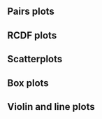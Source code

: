 ## Pairs plots

\begin{figure}[H]
    \centering
    \includegraphics[width=1\textwidth]{figs/pairs_baselineMarkers_BaselineNeg_\studyname}
    \caption{(Mock data) Pairs plots of D1 Ab markers: baseline negative vaccine + placebo arms}
\end{figure}

\begin{figure}[H]
    \centering
    \includegraphics[width=1\textwidth]{figs/pairs_baselineMarkers_BaselinePos_\studyname}
    \caption{(Mock data) Pairs plots of D1 Ab markers: baseline positive vaccine + placebo arms}
\end{figure}


\begin{figure}[H]
    \centering
    \includegraphics[width=1\textwidth]{figs/pairs_Day29_Markers_BaselineNeg_vaccine_arm_\studyname}
    \caption{(Mock data) Pairs plots of D29 Ab markers: baseline negative vaccine arm}
\end{figure}

\begin{figure}[H]
    \centering
    \includegraphics[width=1\textwidth]{figs/pairs_Day29_Markers_BaselinePos_vaccine_arm_\studyname}
    \caption{(Mock data) Pairs plots of D29 Ab markers: baseline positive vaccine arm}
\end{figure}



\begin{figure}[H]
    \centering
    \includegraphics[width=1\textwidth]{figs/pairs_Day57_Markers_BaselineNeg_vaccine_arm_\studyname}
    \caption{(Mock data) Pairs plots of D57 Ab markers: baseline negative vaccine arm}
\end{figure}

\begin{figure}[H]
    \centering
    \includegraphics[width=1\textwidth]{figs/pairs_Day57_Markers_BaselinePos_vaccine_arm_\studyname}
    \caption{(Mock data) Pairs plots of D57 Ab markers: baseline positive vaccine arm}
\end{figure}

\begin{figure}[H]
    \centering
    \includegraphics[width=1\textwidth]{figs/pairs_Delta29overB_Markers_BaselineNeg_vaccine_arm_\studyname}
    \caption{(Mock data) Pairs plots of D29 fold-rise over D1 Ab markers: baseline negative vaccine arm}
\end{figure}

\begin{figure}[H]
    \centering
    \includegraphics[width=1\textwidth]{figs/pairs_Delta29overB_Markers_BaselinePos_vaccine_arm_\studyname}
    \caption{(Mock data) Pairs plots of D29 fold-rise over D1 Ab markers: Baseline positive vaccine arm}
\end{figure}


\begin{figure}[H]
    \centering
    \includegraphics[width=1\textwidth]{figs/pairs_Delta57overB_Markers_BaselineNeg_vaccine_arm_\studyname}
    \caption{(Mock data) Pairs plots of D57 fold-rise over D1 Ab markers: baseline negative vaccine arm}
\end{figure}

\begin{figure}[H]
    \centering
    \includegraphics[width=1\textwidth]{figs/pairs_Delta57overB_Markers_BaselinePos_vaccine_arm_\studyname}
    \caption{(Mock data) Pairs plots of D57 fold-rise over D1 Ab markers: Baseline positive vaccine arm}
\end{figure}


## RCDF plots

\begin{figure}[H]
    \centering
    \includegraphics[width=1\textwidth]{figs/Marker_RCDF_Day29_trt_both_bstatus_both_\studyname}
    \caption{(Mock data) RCDF plots for D29 Ab markers: by baseline status x randomization arm}
\end{figure}


\begin{figure}[H]
    \centering
    \includegraphics[width=1\textwidth]{figs/Marker_RCDF_Day57_trt_both_bstatus_both_\studyname}
    \caption{(Mock data) RCDF plots for D57 Ab markers: by baseline status x randomization arm}
\end{figure}


\begin{figure}[H]
    \centering
    \includegraphics[width=1\textwidth]{figs/Marker_RCDF_Delta29overB_trt_both_bstatus_both_\studyname}
    \caption{(Mock data) RCDF plots for D29 fold-rise over D1 Ab markers: by baseline status x randomization arm}
\end{figure}

\begin{figure}[H]
    \centering
    \includegraphics[width=1\textwidth]{figs/Marker_RCDF_Delta57overB_trt_both_bstatus_both_\studyname}
    \caption{(Mock data) RCDF plots for D57 fold-rise over D1 Ab markers: by baseline status x randomization arm}
\end{figure}

\begin{figure}[H]
    \centering
    \includegraphics[width=1\textwidth]{figs/Marker_Rcdf_day29_trt_vaccine_bstatus_both_\studyname}
    \caption{(Mock data) RCDF plots for D29 Ab markers: by baseline status for the vaccine arm}
\end{figure}


\begin{figure}[H]
    \centering
    \includegraphics[width=1\textwidth]{figs/Marker_Rcdf_day57_trt_vaccine_bstatus_both_\studyname}
    \caption{(Mock data) RCDF plots for D57 Ab markers: by baseline status for the vaccine arm}
\end{figure}

\begin{figure}[H]
    \centering
    \includegraphics[width=1\textwidth]{figs/Marker_Rcdf_Delta29overB_trt_vaccine_bstatus_both_\studyname}
    \caption{(Mock data) RCDF plots for D29 over D1 fold-rise Ab markers: by baseline status for the vaccine arm}
\end{figure}

\begin{figure}[H]
    \centering
    \includegraphics[width=1\textwidth]{figs/Marker_Rcdf_Delta57overB_trt_vaccine_bstatus_both_\studyname}
    \caption{(Mock data) RCDF plots for D57 fold-rise over D1 Ab markers: by baseline status for the vaccine arm}
\end{figure}

\begin{figure}[H]
    \centering
    \includegraphics[width=1\textwidth]{figs/Marker_Rcdf_day29_trt_vaccine_bstatus_Neg_\studyname}
    \caption{(Mock data) RCDF plots for D29 Ab markers: baseline negative vaccine arm}
\end{figure}

\begin{figure}[H]
    \centering
    \includegraphics[width=1\textwidth]{figs/Marker_Rcdf_day57_trt_vaccine_bstatus_Neg_\studyname}
    \caption{(Mock data) RCDF plots for D57 Ab markers: baseline negative vaccine arm}
\end{figure}

\begin{figure}[H]
    \centering
    \includegraphics[width=1\textwidth]{figs/Marker_Rcdf_delta29_trt_vaccine_bstatus_Neg_\studyname}
    \caption{(Mock data) RCDF plots for D29 fold-rise over D1 Ab markers: baseline negative vaccine arm}
\end{figure}

\begin{figure}[H]
    \centering
    \includegraphics[width=1\textwidth]{figs/Marker_Rcdf_delta57_trt_vaccine_bstatus_Neg_\studyname}
    \caption{(Mock data) RCDF plots for D57 fold-rise over D1 Ab markers: baseline negative vaccine arm}
\end{figure}

\begin{figure}[H]
    \centering
    \includegraphics[width=1\textwidth]{figs/demographics/Marker_Rcdf_Day29_trt_vaccine_BaselineNeg_by_age_group_\studyname}
    \caption{(Mock data) RCDF plots for D29 Ab markers: baseline negative vaccine arm by age groups.}
\end{figure}


\begin{figure}[H]
    \centering
    \includegraphics[width=1\textwidth]{figs/demographics/Marker_Rcdf_Day57_trt_vaccine_BaselineNeg_by_age_group_\studyname}
    \caption{(Mock data) RCDF plots for D57 Ab markers: baseline negative vaccine arm by age groups.}
\end{figure}

\begin{figure}[H]
    \centering
    \includegraphics[width=1\textwidth]{figs/demographics/Marker_Rcdf_Delta29overB_trt_vaccine_BaselineNeg_by_age_group_\studyname}
    \caption{(Mock data) RCDF plots for D29 fold-rise over D1 Ab markers: baseline negative vaccine arm by age groups.}
\end{figure}

\begin{figure}[H]
    \centering
    \includegraphics[width=1\textwidth]{figs/demographics/Marker_Rcdf_Delta57overB_trt_vaccine_BaselineNeg_by_age_group_\studyname}
    \caption{(Mock data) RCDF plots for D57 fold-rise over D1 Ab markers: baseline negative vaccine arm by age groups.}
\end{figure}

\begin{figure}[H]
    \centering
    \includegraphics[width=1\textwidth]{figs/demographics/Marker_Rcdf_Day29_trt_vaccine_BaselineNeg_by_risk_group_\studyname}
    \caption{(Mock data) RCDF plots for D29 Ab markers: baseline negative vaccine arm by high-risk condition.}
\end{figure}

\begin{figure}[H]
    \centering
    \includegraphics[width=1\textwidth]{figs/demographics/Marker_Rcdf_Day57_trt_vaccine_BaselineNeg_by_risk_group_\studyname}
    \caption{(Mock data) RCDF plots for D57 Ab markers: baseline negative vaccine arm by high-risk condition.}
\end{figure}

\begin{figure}[H]
    \centering
    \includegraphics[width=1\textwidth]{figs/demographics/Marker_Rcdf_Delta29overB_trt_vaccine_BaselineNeg_by_risk_group_\studyname}
    \caption{(Mock data) RCDF plots for D29 fold-rise over D1 Ab markers: baseline negative vaccine arm by high-risk condition.}
\end{figure}

\begin{figure}[H]
    \centering
    \includegraphics[width=1\textwidth]{figs/demographics/Marker_Rcdf_Delta57overB_trt_vaccine_BaselineNeg_by_risk_group_\studyname}
    \caption{(Mock data) RCDF plots for D57 fold-rise over D1 Ab markers: baseline negative vaccine arm by high-risk condition.}
\end{figure}

\begin{figure}[H]
    \centering
    \includegraphics[width=1\textwidth]{figs/demographics/Marker_Rcdf_Day29_trt_vaccine_BaselineNeg_by_age_risk_group_\studyname}
    \caption{(Mock data) RCDF plots for D29 Ab markers: baseline negative vaccine arm by age and high-risk condition.}
\end{figure}


\begin{figure}[H]
    \centering
    \includegraphics[width=1\textwidth]{figs/demographics/Marker_Rcdf_Day57_trt_vaccine_BaselineNeg_by_age_risk_group_\studyname}
    \caption{(Mock data) RCDF plots for D57 Ab markers: baseline negative vaccine arm by age and high-risk condition.}
\end{figure}

\begin{figure}[H]
    \centering
    \includegraphics[width=1\textwidth]{figs/demographics/Marker_Rcdf_Delta29overB_trt_vaccine_BaselineNeg_by_age_risk_group_\studyname}
    \caption{(Mock data) RCDF plots for D29 fold-rise over D1 Ab markers: baseline negative vaccine arm by age and high-risk condition.}
\end{figure}

\begin{figure}[H]
    \centering
    \includegraphics[width=1\textwidth]{figs/demographics/Marker_Rcdf_Delta57overB_trt_vaccine_BaselineNeg_by_age_risk_group_\studyname}
    \caption{(Mock data) RCDF plots for D57 fold-rise over D1 Ab markers: baseline negative vaccine arm by age and high-risk condition.}
\end{figure}

\begin{figure}[H]
    \centering
    \includegraphics[width=1\textwidth]{figs/demographics/Marker_Rcdf_Day29_trt_vaccine_BaselineNeg_by_sex_group_\studyname}
    \caption{(Mock data) RCDF plots for D29 Ab markers: baseline negative vaccine arm by sex assigned at birth.}
\end{figure}


\begin{figure}[H]
    \centering
    \includegraphics[width=1\textwidth]{figs/demographics/Marker_Rcdf_Day57_trt_vaccine_BaselineNeg_by_sex_group_\studyname}
    \caption{(Mock data) RCDF plots for D57 Ab markers: baseline negative vaccine arm by sex assigned at birth.}
\end{figure}

\begin{figure}[H]
    \centering
    \includegraphics[width=1\textwidth]{figs/demographics/Marker_Rcdf_Delta29overB_trt_vaccine_BaselineNeg_by_sex_group_\studyname}
    \caption{(Mock data) RCDF plots for D29 fold-rise over D1 Ab markers: baseline negative vaccine arm by sex assigned at birth.}
\end{figure}

\begin{figure}[H]
    \centering
    \includegraphics[width=1\textwidth]{figs/demographics/Marker_Rcdf_Delta57overB_trt_vaccine_BaselineNeg_by_sex_group_\studyname}
    \caption{(Mock data) RCDF plots for D57 fold-rise over D1 Ab markers: baseline negative vaccine arm by sex assigned at birth.}
\end{figure}

\begin{figure}[H]
    \centering
    \includegraphics[width=1\textwidth]{figs/demographics/Marker_Rcdf_Day29_trt_vaccine_BaselineNeg_by_age_sex_group_\studyname}
    \caption{(Mock data) RCDF plots for D29 Ab markers: baseline negative vaccine arm by age and sex assigned at birth.}
\end{figure}

\begin{figure}[H]
    \centering
    \includegraphics[width=1\textwidth]{figs/demographics/Marker_Rcdf_Day57_trt_vaccine_BaselineNeg_by_age_sex_group_\studyname}
    \caption{(Mock data) RCDF plots for D57 Ab markers: baseline negative vaccine arm by age and sex assigned at birth.}
\end{figure}

\begin{figure}[H]
    \centering
    \includegraphics[width=1\textwidth]{figs/demographics/Marker_Rcdf_Delta29overB_trt_vaccine_BaselineNeg_by_age_sex_group_\studyname}
    \caption{(Mock data) RCDF plots for D29 fold-rise over D1 Ab markers: baseline negative vaccine arm by age and sex assigned at birth.}
\end{figure}

\begin{figure}[H]
    \centering
    \includegraphics[width=1\textwidth]{figs/demographics/Marker_Rcdf_Delta57overB_trt_vaccine_BaselineNeg_by_age_sex_group_\studyname}
    \caption{(Mock data) RCDF plots for D57 fold-rise over D1 Ab markers: baseline negative vaccine arm by age and sex at birth.}
\end{figure}

\begin{figure}[H]
    \centering
    \includegraphics[width=1\textwidth]{figs/demographics/Marker_Rcdf_Day29_trt_vaccine_BaselineNeg_by_ethnicity_\studyname}
    \caption{(Mock data) RCDF plots for D29 Ab markers: baseline negative vaccine arm by ethnicity.}
\end{figure}


\begin{figure}[H]
    \centering
    \includegraphics[width=1\textwidth]{figs/demographics/Marker_Rcdf_Day57_trt_vaccine_BaselineNeg_by_ethnicity_\studyname}
    \caption{(Mock data) RCDF plots for D57 Ab markers: baseline negative vaccine arm by ethnicity.}
\end{figure}

\begin{figure}[H]
    \centering
    \includegraphics[width=1\textwidth]{figs/demographics/Marker_Rcdf_Delta29overB_trt_vaccine_BaselineNeg_by_ethnicity_\studyname}
    \caption{(Mock data) RCDF plots for D29 fold-rise over D1 Ab markers: baseline negative vaccine arm by ethnicity.}
\end{figure}

\begin{figure}[H]
    \centering
    \includegraphics[width=1\textwidth]{figs/demographics/Marker_Rcdf_Delta29overB_trt_vaccine_BaselineNeg_by_ethnicity_\studyname}
    \caption{(Mock data) RCDF plots for D29 fold-rise over D1 Ab markers: baseline negative vaccine arm by ethnicity.}
\end{figure}

\begin{figure}[H]
    \centering
    \includegraphics[width=1\textwidth]{figs/demographics/Marker_Rcdf_Delta57overB_trt_vaccine_BaselineNeg_by_ethnicity_\studyname}
    \caption{(Mock data) RCDF plots for D57 fold-rise over D1 Ab markers: baseline negative vaccine arm by ethnicity.}
\end{figure}

\begin{figure}[H]
    \centering
    \includegraphics[width=1\textwidth]{figs/demographics/Marker_Rcdf_Day29_trt_vaccine_BaselineNeg_by_race_\studyname}
    \caption{(Mock data) RCDF plots for D29 Ab markers: baseline negative vaccine arm by race.}
\end{figure}

\begin{figure}[H]
    \centering
    \includegraphics[width=1\textwidth]{figs/demographics/Marker_Rcdf_Day57_trt_vaccine_BaselineNeg_by_race_\studyname}
    \caption{(Mock data) RCDF plots for D57 Ab markers: baseline negative vaccine arm by race.}
\end{figure}

\begin{figure}[H]
    \centering
    \includegraphics[width=1\textwidth]{figs/demographics/Marker_Rcdf_Delta29overB_trt_vaccine_BaselineNeg_by_race_\studyname}
    \caption{(Mock data) RCDF plots for D29 fold-rise over D1 Ab markers: baseline negative vaccine arm by race.}
\end{figure}

\begin{figure}[H]
    \centering
    \includegraphics[width=1\textwidth]{figs/demographics/Marker_Rcdf_Delta57overB_trt_vaccine_BaselineNeg_by_race_\studyname}
    \caption{(Mock data) RCDF plots for D57 fold-rise over D1 Ab markers: baseline negative vaccine arm by race.}
\end{figure}

\begin{figure}[H]
    \centering
    \includegraphics[width=1\textwidth]{figs/demographics/Marker_Rcdf_Day29_trt_vaccine_BaselineNeg_by_minority_group_\studyname}
    \caption{(Mock data) RCDF plots for D29 Ab markers: baseline negative vaccine arm by dichotomous classification of race and ethnic group.}
\end{figure}

\begin{figure}[H]
    \centering
    \includegraphics[width=1\textwidth]{figs/demographics/Marker_Rcdf_Day57_trt_vaccine_BaselineNeg_by_minority_group_\studyname}
    \caption{(Mock data) RCDF plots for D57 Ab markers: baseline negative vaccine arm by dichotomous classification of race and ethnic group.}
\end{figure}

\begin{figure}[H]
    \centering
    \includegraphics[width=1\textwidth]{figs/demographics/Marker_Rcdf_Delta29overB_trt_vaccine_BaselineNeg_by_minority_group_\studyname}
    \caption{(Mock data) RCDF plots for D29 fold-rise over D1 Ab markers: baseline negative vaccine arm by dichotomous classification of race and ethnic group.}
\end{figure}

\begin{figure}[H]
    \centering
    \includegraphics[width=1\textwidth]{figs/demographics/Marker_Rcdf_Delta57overB_trt_vaccine_BaselineNeg_by_minority_group_\studyname}
    \caption{(Mock data) RCDF plots for D57 fold-rise over D1 Ab markers: baseline negative vaccine arm by dichotomous classification of race and ethnic group.}
\end{figure}

\begin{figure}[H]
    \centering
    \includegraphics[width=1\textwidth]{figs/demographics/Marker_Rcdf_Day29_trt_vaccine_BaselineNeg_by_age_minority_group_\studyname}
    \caption{(Mock data) RCDF plots for D29 Ab markers: baseline negative vaccine arm by age and dichotomous classification of race and ethnic group.}
\end{figure}

\begin{figure}[H]
    \centering
    \includegraphics[width=1\textwidth]{figs/demographics/Marker_Rcdf_Day57_trt_vaccine_BaselineNeg_by_age_minority_group_\studyname}
    \caption{(Mock data) RCDF plots for D57 Ab markers: baseline negative vaccine arm by age and dichotomous classification of race and ethnic group.}
\end{figure}

\begin{figure}[H]
    \centering
    \includegraphics[width=1\textwidth]{figs/demographics/Marker_Rcdf_Delta29overB_trt_vaccine_BaselineNeg_by_age_minority_group_\studyname}
    \caption{(Mock data) RCDF plots for D29 fold-rise over D1 Ab markers: baseline negative vaccine arm by age and dichotomous classification of race and ethnic group.}
\end{figure}

\begin{figure}[H]
    \centering
    \includegraphics[width=1\textwidth]{figs/demographics/Marker_Rcdf_Delta57overB_trt_vaccine_BaselineNeg_by_age_minority_group_\studyname}
    \caption{(Mock data) RCDF plots for D57 fold-rise over D1 Ab markers: baseline negative vaccine arm by age and dichotomous classification of race and ethnic group.}
\end{figure}


\begin{figure}[H]
    \centering
    \includegraphics[width=1\textwidth]{figs/demographics/Marker_Rcdf_Day29_trt_vaccine_BaselinePos_by_age_group_\studyname}
    \caption{(Mock data) RCDF plots for D29 Ab markers: baseline positive vaccine arm by age groups.}
\end{figure}


\begin{figure}[H]
    \centering
    \includegraphics[width=1\textwidth]{figs/demographics/Marker_Rcdf_Day57_trt_vaccine_BaselinePos_by_age_group_\studyname}
    \caption{(Mock data) RCDF plots for D57 Ab markers: baseline positive vaccine arm by age groups.}
\end{figure}

\begin{figure}[H]
    \centering
    \includegraphics[width=1\textwidth]{figs/demographics/Marker_Rcdf_Delta29overB_trt_vaccine_BaselinePos_by_age_group_\studyname}
    \caption{(Mock data) RCDF plots for D29 fold-rise over D1 Ab markers: baseline positive vaccine arm by age groups.}
\end{figure}

\begin{figure}[H]
    \centering
    \includegraphics[width=1\textwidth]{figs/demographics/Marker_Rcdf_Delta57overB_trt_vaccine_BaselinePos_by_age_group_\studyname}
    \caption{(Mock data) RCDF plots for D57 fold-rise over D1 Ab markers: baseline positive vaccine arm by age groups.}
\end{figure}

\begin{figure}[H]
    \centering
    \includegraphics[width=1\textwidth]{figs/demographics/Marker_Rcdf_Day29_trt_vaccine_BaselinePos_by_risk_group_\studyname}
    \caption{(Mock data) RCDF plots for D29 Ab markers: baseline positive vaccine arm by high-risk condition.}
\end{figure}


\begin{figure}[H]
    \centering
    \includegraphics[width=1\textwidth]{figs/demographics/Marker_Rcdf_Day57_trt_vaccine_BaselinePos_by_risk_group_\studyname}
    \caption{(Mock data) RCDF plots for D57 Ab markers: baseline positive vaccine arm by high-risk condition.}
\end{figure}

\begin{figure}[H]
    \centering
    \includegraphics[width=1\textwidth]{figs/demographics/Marker_Rcdf_Delta29overB_trt_vaccine_BaselinePos_by_risk_group_\studyname}
    \caption{(Mock data) RCDF plots for D29 fold-rise over D1 Ab markers: baseline positive vaccine arm by high-risk condition.}
\end{figure}

\begin{figure}[H]
    \centering
    \includegraphics[width=1\textwidth]{figs/demographics/Marker_Rcdf_Delta57overB_trt_vaccine_BaselinePos_by_risk_group_\studyname}
    \caption{(Mock data) RCDF plots for D57 fold-rise over D1 Ab markers: baseline positive vaccine arm by high-risk condition.}
\end{figure}

\begin{figure}[H]
    \centering
    \includegraphics[width=1\textwidth]{figs/demographics/Marker_Rcdf_Day29_trt_vaccine_BaselinePos_by_age_risk_group_\studyname}
    \caption{(Mock data) RCDF plots for D29 Ab markers: baseline positive vaccine arm by age and high-risk condition.}
\end{figure}

\begin{figure}[H]
    \centering
    \includegraphics[width=1\textwidth]{figs/demographics/Marker_Rcdf_Day57_trt_vaccine_BaselinePos_by_age_risk_group_\studyname}
    \caption{(Mock data) RCDF plots for D57 Ab markers: baseline positive vaccine arm by age and high-risk condition.}
\end{figure}

\begin{figure}[H]
    \centering
    \includegraphics[width=1\textwidth]{figs/demographics/Marker_Rcdf_Delta29overB_trt_vaccine_BaselinePos_by_age_risk_group_\studyname}
    \caption{(Mock data) RCDF plots for D29 fold-rise over D1 Ab markers: baseline positive vaccine arm by age and high-risk condition.}
\end{figure}

\begin{figure}[H]
    \centering
    \includegraphics[width=1\textwidth]{figs/demographics/Marker_Rcdf_Delta57overB_trt_vaccine_BaselinePos_by_age_risk_group_\studyname}
    \caption{(Mock data) RCDF plots for D57 fold-rise over D1 Ab markers: baseline positive vaccine arm by age and high-risk condition.}
\end{figure}

\begin{figure}[H]
    \centering
    \includegraphics[width=1\textwidth]{figs/demographics/Marker_Rcdf_Day29_trt_vaccine_BaselinePos_by_sex_group_\studyname}
    \caption{(Mock data) RCDF plots for D29 Ab markers: baseline positive vaccine arm by sex assigned at birth.}
\end{figure}

\begin{figure}[H]
    \centering
    \includegraphics[width=1\textwidth]{figs/demographics/Marker_Rcdf_Day57_trt_vaccine_BaselinePos_by_sex_group_\studyname}
    \caption{(Mock data) RCDF plots for D57 Ab markers: baseline positive vaccine arm by sex assigned at birth.}
\end{figure}

\begin{figure}[H]
    \centering
    \includegraphics[width=1\textwidth]{figs/demographics/Marker_Rcdf_Delta29overB_trt_vaccine_BaselinePos_by_sex_group_\studyname}
    \caption{(Mock data) RCDF plots for D29 fold-rise over D1 Ab markers: baseline positive vaccine arm by sex assigned at birth.}
\end{figure}

\begin{figure}[H]
    \centering
    \includegraphics[width=1\textwidth]{figs/demographics/Marker_Rcdf_Delta57overB_trt_vaccine_BaselinePos_by_sex_group_\studyname}
    \caption{(Mock data) RCDF plots for D57 fold-rise over D1 Ab markers: baseline positive vaccine arm by sex assigned at birth.}
\end{figure}

\begin{figure}[H]
    \centering
    \includegraphics[width=1\textwidth]{figs/demographics/Marker_Rcdf_Day29_trt_vaccine_BaselinePos_by_age_sex_group_\studyname}
    \caption{(Mock data) RCDF plots for D29 Ab markers: baseline positive vaccine arm by age and sex assigned at birth.}
\end{figure}


\begin{figure}[H]
    \centering
    \includegraphics[width=1\textwidth]{figs/demographics/Marker_Rcdf_Day57_trt_vaccine_BaselinePos_by_age_sex_group_\studyname}
    \caption{(Mock data) RCDF plots for D57 Ab markers: baseline positive vaccine arm by age and sex assigned at birth.}
\end{figure}

\begin{figure}[H]
    \centering
    \includegraphics[width=1\textwidth]{figs/demographics/Marker_Rcdf_Delta29overB_trt_vaccine_BaselinePos_by_age_sex_group_\studyname}
    \caption{(Mock data) RCDF plots for D29 fold-rise over D1 Ab markers: baseline positive vaccine arm by age and sex assigned at birth.}
\end{figure}

\begin{figure}[H]
    \centering
    \includegraphics[width=1\textwidth]{figs/demographics/Marker_Rcdf_Delta57overB_trt_vaccine_BaselinePos_by_age_sex_group_\studyname}
    \caption{(Mock data) RCDF plots for D57 fold-rise over D1 Ab markers: baseline positive vaccine arm by age and sex assigned at birth.}
\end{figure}

\begin{figure}[H]
    \centering
    \includegraphics[width=1\textwidth]{figs/demographics/Marker_Rcdf_Day29_trt_vaccine_BaselinePos_by_ethnicity_\studyname}
    \caption{(Mock data) RCDF plots for D29 Ab markers: baseline positive vaccine arm by ethnicity.}
\end{figure}


\begin{figure}[H]
    \centering
    \includegraphics[width=1\textwidth]{figs/demographics/Marker_Rcdf_Day57_trt_vaccine_BaselinePos_by_ethnicity_\studyname}
    \caption{(Mock data) RCDF plots for D57 Ab markers: baseline positive vaccine arm by ethnicity.}
\end{figure}

\begin{figure}[H]
    \centering
    \includegraphics[width=1\textwidth]{figs/demographics/Marker_Rcdf_Delta29overB_trt_vaccine_BaselinePos_by_ethnicity_\studyname}
    \caption{(Mock data) RCDF plots for D29 fold-rise over D1 Ab markers: baseline positive vaccine arm by ethnicity.}
\end{figure}

\begin{figure}[H]
    \centering
    \includegraphics[width=1\textwidth]{figs/demographics/Marker_Rcdf_Delta57overB_trt_vaccine_BaselinePos_by_ethnicity_\studyname}
    \caption{(Mock data) RCDF plots for D57 fold-rise over D1 Ab markers: baseline positive vaccine arm by ethnicity.}
\end{figure}

\begin{figure}[H]
    \centering
    \includegraphics[width=1\textwidth]{figs/demographics/Marker_Rcdf_Day29_trt_vaccine_BaselinePos_by_race_\studyname}
    \caption{(Mock data) RCDF plots for D29 Ab markers: baseline positive vaccine arm by race.}
\end{figure}

\begin{figure}[H]
    \centering
    \includegraphics[width=1\textwidth]{figs/demographics/Marker_Rcdf_Day57_trt_vaccine_BaselinePos_by_race_\studyname}
    \caption{(Mock data) RCDF plots for D57 Ab markers: baseline positive vaccine arm by race.}
\end{figure}

\begin{figure}[H]
    \centering
    \includegraphics[width=1\textwidth]{figs/demographics/Marker_Rcdf_Delta29overB_trt_vaccine_BaselinePos_by_race_\studyname}
    \caption{(Mock data) RCDF plots for D29 fold-rise over D1 Ab markers: baseline positive vaccine arm by race.}
\end{figure}

\begin{figure}[H]
    \centering
    \includegraphics[width=1\textwidth]{figs/demographics/Marker_Rcdf_Delta57overB_trt_vaccine_BaselinePos_by_race_\studyname}
    \caption{(Mock data) RCDF plots for D57 fold-rise over D1 Ab markers: baseline positive vaccine arm by race.}
\end{figure}

\begin{figure}[H]
    \centering
    \includegraphics[width=1\textwidth]{figs/demographics/Marker_Rcdf_Day29_trt_vaccine_BaselinePos_by_minority_group_\studyname}
    \caption{(Mock data) RCDF plots for D29 Ab markers: baseline positive vaccine arm by dichotomous classification of race and ethnic group.}
\end{figure}


\begin{figure}[H]
    \centering
    \includegraphics[width=1\textwidth]{figs/demographics/Marker_Rcdf_Day57_trt_vaccine_BaselinePos_by_minority_group_\studyname}
    \caption{(Mock data) RCDF plots for D57 Ab markers: baseline positive vaccine arm by dichotomous classification of race and ethnic group.}
\end{figure}

\begin{figure}[H]
    \centering
    \includegraphics[width=1\textwidth]{figs/demographics/Marker_Rcdf_Delta29overB_trt_vaccine_BaselinePos_by_minority_group_\studyname}
    \caption{(Mock data) RCDF plots for D29 fold-rise over D1 Ab markers: baseline positive vaccine arm by dichotomous classification of race and ethnic group.}
\end{figure}

\begin{figure}[H]
    \centering
    \includegraphics[width=1\textwidth]{figs/demographics/Marker_Rcdf_Delta57overB_trt_vaccine_BaselinePos_by_minority_group_\studyname}
    \caption{(Mock data) RCDF plots for D57 fold-rise over D1 Ab markers: baseline positive vaccine arm by dichotomous classification of race and ethnic group.}
\end{figure}

\begin{figure}[H]
    \centering
    \includegraphics[width=1\textwidth]{figs/demographics/Marker_Rcdf_Day29_trt_vaccine_BaselinePos_by_age_minority_group_\studyname}
    \caption{(Mock data) RCDF plots for D29 Ab markers: baseline positive vaccine arm by age and dichotomous classification of race and ethnic group.}
\end{figure}

\begin{figure}[H]
    \centering
    \includegraphics[width=1\textwidth]{figs/demographics/Marker_Rcdf_Day57_trt_vaccine_BaselinePos_by_age_minority_group_\studyname}
    \caption{(Mock data) RCDF plots for D57 Ab markers: baseline positive vaccine arm by age and dichotomous classification of race and ethnic group.}
\end{figure}

\begin{figure}[H]
    \centering
    \includegraphics[width=1\textwidth]{figs/demographics/Marker_Rcdf_Delta29overB_trt_vaccine_BaselinePos_by_age_minority_group_\studyname}
    \caption{(Mock data) RCDF plots for D29 fold-rise over D1 Ab markers: baseline positive vaccine arm by age and dichotomous classification of race and ethnic group.}
\end{figure}

\begin{figure}[H]
    \centering
    \includegraphics[width=1\textwidth]{figs/demographics/Marker_Rcdf_Delta57overB_trt_vaccine_BaselinePos_by_age_minority_group_\studyname}
    \caption{(Mock data) RCDF plots for D57 fold-rise over D1 Ab markers: baseline positive vaccine arm by age and dichotomous classification of race and ethnic group.}
\end{figure}


## Scatterplots

\begin{figure}[H]
    \centering
    \includegraphics[width=1\textwidth]{figs/scatterplots_Day29vB_BaselineNeg_vaccine_arm_\studyname}
    \caption{(Mock data) Scatterplots of D29 vs. D1 Ab markers: baseline negative vaccine arm}
\end{figure}

\begin{figure}[H]
    \centering
    \includegraphics[width=1\textwidth]{figs/scatterplots_Day57vB_BaselineNeg_vaccine_arm_\studyname}
    \caption{(Mock data) Scatterplots of D57 vs. D1 Ab markers: baseline negative vaccine arm}
\end{figure}

\begin{figure}[H]
    \centering
    \includegraphics[width=1\textwidth]{figs/scatterplots_Delta29overBvB_BaselineNeg_vaccine_arm_\studyname}
    \caption{(Mock data) Scatterplot of D29 fold-rise over D1 vs. D1 Ab markers: baseline negative vaccine arm}
\end{figure}

\begin{figure}[H]
    \centering
    \includegraphics[width=1\textwidth]{figs/scatterplots_Delta57overBvB_BaselineNeg_vaccine_arm_\studyname}
    \caption{(Mock data) Scatterplot of D57 fold-rise over D1 vs. D1 Ab markers: baseline negative vaccine arm}
\end{figure}


\begin{figure}[H]
    \centering
    \includegraphics[width=1\textwidth]{figs/scatterplots_Day29vB_BaselinePos_vaccine_arm_\studyname}
    \caption{(Mock data) Scatterplot of D29 vs. D1 Ab markers: baseline positive vaccine arm}
\end{figure}

\begin{figure}[H]
    \centering
    \includegraphics[width=1\textwidth]{figs/scatterplots_Day57vB_BaselinePos_vaccine_arm_\studyname}
    \caption{(Mock data) Scatterplot of D57 vs. D1 Ab markers: baseline positive vaccine arm}
\end{figure}

\begin{figure}[H]
    \centering
    \includegraphics[width=1\textwidth]{figs/scatterplots_Delta29overBvB_BaselinePos_vaccine_arm_\studyname}
    \caption{(Mock data) Scatterplot of D29 fold-rise over D1 vs. D1 Ab markers: baseline positive vaccine arm}
\end{figure}

\begin{figure}[H]
    \centering
    \includegraphics[width=1\textwidth]{figs/scatterplots_Delta57overBvB_BaselinePos_vaccine_arm_\studyname}
    \caption{(Mock data) Scatterplot of D57 fold-rise over D1 vs. D1 Ab markers: baseline positive vaccine arm}
\end{figure}

## Box plots
\begin{figure}[H]
    \centering
    \includegraphics[width=1\textwidth]{figs/boxplots_Day29_x_trt_BaselineNeg_\studyname}
    \caption{(Mock data) Boxplots of D29 Ab markers: baseline negative vaccine + placebo arms}
\end{figure}

\begin{figure}[H]
    \centering
    \includegraphics[width=1\textwidth]{figs/boxplots_Day57_x_trt_BaselineNeg_\studyname}
    \caption{(Mock data) Boxplots of D57 Ab markers: baseline negative vaccine + placebo arms}
\end{figure}

\begin{figure}[H]
    \centering
    \includegraphics[width=1\textwidth]{figs/boxplots_Delta29overB_x_trt_BaselineNeg_\studyname}
    \caption{(Mock data) Boxplots of D29 fold-rise over D1 Ab markers: baseline negative vaccine + placebo arms}
\end{figure}

\begin{figure}[H]
    \centering
    \includegraphics[width=1\textwidth]{figs/boxplots_Delta57overB_x_trt_BaselineNeg_\studyname}
    \caption{(Mock data) Boxplots of D57 fold-rise over D1 Ab markers: baseline negative vaccine + placebo arms}
\end{figure}

\begin{figure}[H]
    \centering
    \includegraphics[width=1\textwidth]{figs/boxplots_Day29_x_trt_BaselinePos_\studyname}
    \caption{(Mock data) Boxplots of D29 Ab markers: baseline positive vaccine + placebo arms}
\end{figure}

\begin{figure}[H]
    \centering
    \includegraphics[width=1\textwidth]{figs/boxplots_Day57_x_trt_BaselinePos_\studyname}
    \caption{(Mock data) Boxplots of D57 Ab markers: baseline positive vaccine + placebo arms}
\end{figure}

\begin{figure}[H]
    \centering
    \includegraphics[width=1\textwidth]{figs/boxplots_Delta29overB_x_trt_BaselinePos_\studyname}
    \caption{(Mock data) Boxplots of D29 fold-rise over D1 Ab markers: baseline positive vaccine + placebo arms}
\end{figure}

\begin{figure}[H]
    \centering
    \includegraphics[width=1\textwidth]{figs/boxplots_Delta57overB_x_trt_BaselinePos_\studyname}
    \caption{(Mock data) Boxplots of D57 fold-rise over D1 Ab markers: baseline positive vaccine + placebo arms}
\end{figure}


\begin{figure}[H]
    \centering
    \includegraphics[width=1\textwidth]{figs/boxplots_Day29_x_bstatus_vaccine_arm_\studyname}
    \caption{(Mock data) Boxplots of D29 Ab markers: Baseline status vaccine arm}
\end{figure}

\begin{figure}[H]
    \centering
    \includegraphics[width=1\textwidth]{figs/boxplots_Day57_x_bstatus_vaccine_arm_\studyname}
    \caption{(Mock data) Boxplots of D57 Ab markers: Baseline status vaccine arm}
\end{figure}


\begin{figure}[H]
    \centering
    \includegraphics[width=1\textwidth]{figs/boxplots_Delta29overB_x_bstatus_vaccine_arm_\studyname}
    \caption{(Mock data) Boxplots of D29 fold-rise over D1 Ab markers: Baseline status vaccine arm}
\end{figure}

\begin{figure}[H]
    \centering
    \includegraphics[width=1\textwidth]{figs/boxplots_Delta57overB_x_bstatus_vaccine_arm_\studyname}
    \caption{(Mock data) Boxplots of D57 fold-rise over D1 Ab markers: Baseline status vaccine arm}
\end{figure}


\begin{figure}[H]
    \centering
    \includegraphics[width=1\textwidth]{figs/boxplots_Day29_x_bstatus_placebo_arm_\studyname}
    \caption{(Mock data) Boxplots of D29 Ab markers: Baseline status placebo arm}
\end{figure}



\begin{figure}[H]
    \centering
    \includegraphics[width=1\textwidth]{figs/boxplots_Day57_x_bstatus_placebo_arm_\studyname}
    \caption{(Mock data) Boxplots of D57 Ab markers: Baseline status placebo arm}
\end{figure}

\begin{figure}[H]
    \centering
    \includegraphics[width=1\textwidth]{figs/boxplots_Delta29overB_x_bstatus_placebo_arm_\studyname}
    \caption{(Mock data) Boxplots of D29 fold-rise over D1 Ab markers: Baseline status placebo arm}
\end{figure}

\begin{figure}[H]
    \centering
    \includegraphics[width=1\textwidth]{figs/boxplots_Delta57overB_x_bstatus_placebo_arm_\studyname}
    \caption{(Mock data) Boxplots of D57 fold-rise over D1 Ab markers: Baseline status placebo arm}
\end{figure}
 
  
\begin{figure}[H]
    \centering
    \includegraphics[width=1\textwidth]{figs/boxplots_Day29_trt_vaccine_x_cc_BaselineNeg_bindSpike_\studyname}
    \caption{(Mock data) Boxplots of D29 Anti-Spike Binding Ab: Baseline negative vaccine arm}
\end{figure}

 
 
\begin{figure}[H]
    \centering
    \includegraphics[width=1\textwidth]{figs/boxplots_Day57_trt_vaccine_x_cc_BaselineNeg_bindSpike_\studyname}
    \caption{(Mock data) Boxplots of D57 Anti-Spike Binding Ab: Baseline negative vaccine arm}
\end{figure}



\begin{figure}[H]
    \centering
    \includegraphics[width=1\textwidth]{figs/boxplots_Delta29overB_trt_vaccine_x_cc_BaselineNeg_bindSpike_\studyname}
    \caption{(Mock data) Boxplots of D29 fold-rise over D1 Anti-Spike Binding Ab: Baseline negative vaccine arm}
\end{figure}


\begin{figure}[H]
    \centering
    \includegraphics[width=1\textwidth]{figs/boxplots_Delta57overB_trt_vaccine_x_cc_BaselineNeg_bindSpike_\studyname}
    \caption{(Mock data) Boxplots of D57 fold-rise over D1 Anti-Spike Binding Ab: Baseline negative vaccine arm}
\end{figure}

\begin{figure}[H]
    \centering
    \includegraphics[width=1\textwidth]{figs/boxplots_Day29_trt_vaccine_x_cc_BaselineNeg_bindRBD_\studyname}
    \caption{(Mock data) Boxplots of D29 Binding Anti-RBD Binding Ab: Baseline negative vaccine arm}
\end{figure}

\begin{figure}[H]
    \centering
    \includegraphics[width=1\textwidth]{figs/boxplots_Day57_trt_vaccine_x_cc_BaselineNeg_bindRBD_\studyname}
    \caption{(Mock data) Boxplots of D57 Binding Anti-RBD Binding Ab: Baseline negative vaccine arm}
\end{figure}


\begin{figure}[H]
    \centering
    \includegraphics[width=1\textwidth]{figs/boxplots_Delta29overB_trt_vaccine_x_cc_BaselineNeg_bindRBD_\studyname}
    \caption{(Mock data) Boxplots of D29 fold-rise over D1 Anti-RBD Binding Ab: Baseline negative vaccine arm}
\end{figure}


\begin{figure}[H]
    \centering
    \includegraphics[width=1\textwidth]{figs/boxplots_Delta57overB_trt_vaccine_x_cc_BaselineNeg_bindRBD_\studyname}
    \caption{(Mock data) Boxplots of D57 fold-rise over D1 Anti-RBD Binding Ab: Baseline negative vaccine arm}
\end{figure}


\begin{figure}[H]
    \centering
    \includegraphics[width=1\textwidth]{figs/boxplots_Day29_trt_vaccine_x_cc_BaselineNeg_pseudoneutid50_\studyname}
    \caption{(Mock data) Boxplots of D29 Pseudo Neutralizing Titer ID50: Baseline negative vaccine arm}
\end{figure}


\begin{figure}[H]
    \centering
    \includegraphics[width=1\textwidth]{figs/boxplots_Day57_trt_vaccine_x_cc_BaselineNeg_pseudoneutid50_\studyname}
    \caption{(Mock data) Boxplots of D57 Pseudo Neutralizing Titer ID50: Baseline negative vaccine arm}
\end{figure}


\begin{figure}[H]
    \centering
    \includegraphics[width=1\textwidth]{figs/boxplots_Delta29overB_trt_vaccine_x_cc_BaselineNeg_pseudoneutid50_\studyname}
    \caption{(Mock data) Boxplots of D29 fold-rise over D1 Pseudo Neutralizing Titer ID50: Baseline negative vaccine arm}
\end{figure}

\begin{figure}[H]
    \centering
    \includegraphics[width=1\textwidth]{figs/boxplots_Delta57overB_trt_vaccine_x_cc_BaselineNeg_pseudoneutid50_\studyname}
    \caption{(Mock data) Boxplots of D57 fold-rise over D1 Pseudo Neutralizing Titer ID50: Baseline negative vaccine arm}
\end{figure}




\begin{figure}[H]
    \centering
    \includegraphics[width=1\textwidth]{figs/boxplots_Day29_trt_vaccine_x_cc_BaselineNeg_pseudoneutid80_\studyname}
    \caption{(Mock data) Boxplots of D29 Pseudo Neutralizing Titer ID80: Baseline negative vaccine arm}
\end{figure}


\begin{figure}[H]
    \centering
    \includegraphics[width=1\textwidth]{figs/boxplots_Day57_trt_vaccine_x_cc_BaselineNeg_pseudoneutid80_\studyname}
    \caption{(Mock data) Boxplots of D57 Pseudo Neutralizing Titer ID80: Baseline negative vaccine arm}
\end{figure}


\begin{figure}[H]
    \centering
    \includegraphics[width=1\textwidth]{figs/boxplots_Delta29overB_trt_vaccine_x_cc_BaselineNeg_pseudoneutid80_\studyname}
    \caption{(Mock data) Boxplots of D29 fold-rise over D1 Pseudo Neutralizing Titer ID80: Baseline negative vaccine arm}
\end{figure}

\begin{figure}[H]
    \centering
    \includegraphics[width=1\textwidth]{figs/boxplots_Delta57overB_trt_vaccine_x_cc_BaselineNeg_pseudoneutid80_\studyname}
    \caption{(Mock data) Boxplots of D57 fold-rise over D1 Pseudo Neutralizing Titer ID80: Baseline negative vaccine arm}
\end{figure}


\begin{figure}[H]
    \centering
    \includegraphics[width=1\textwidth]{figs/demographics/boxplots_Day29_BaselineNeg_trt_vaccine_by_age_group_\studyname}
    \caption{(Mock data) Boxplots of D29 Ab markers: Baseline negative vaccine arm by age group.}
\end{figure}

\begin{figure}[H]
    \centering
    \includegraphics[width=1\textwidth]{figs/demographics/boxplots_Day57_BaselineNeg_trt_vaccine_by_age_group_\studyname}
    \caption{(Mock data) Boxplots of D57 Ab markers: Baseline negative vaccine arm by age group.}
\end{figure}

\begin{figure}[H]
    \centering
    \includegraphics[width=1\textwidth]{figs/demographics/boxplots_Delta29overB_BaselineNeg_trt_Vaccine_by_age_group_\studyname}
    \caption{(Mock data) Boxplots of D29 fold-rise over D1 Ab markers: Baseline negative vaccine arm by age group.}
\end{figure}

\begin{figure}[H]
    \centering
    \includegraphics[width=1\textwidth]{figs/demographics/boxplots_Delta57overB_BaselineNeg_trt_Vaccine_by_age_group_\studyname}
    \caption{(Mock data) Boxplots of D57 fold-rise over D1 Ab markers: Baseline negative vaccine arm by age group.}
\end{figure}

\begin{figure}[H]
    \centering
    \includegraphics[width=1\textwidth]{figs/demographics/boxplots_Day29_BaselineNeg_trt_vaccine_by_risk_group_\studyname}
    \caption{(Mock data) Boxplots of D29 Ab markers: Baseline negative vaccine arm by high-risk condition.}
\end{figure}


\begin{figure}[H]
    \centering
    \includegraphics[width=1\textwidth]{figs/demographics/boxplots_Day57_BaselineNeg_trt_vaccine_by_risk_group_\studyname}
    \caption{(Mock data) Boxplots of D57 Ab markers: Baseline negative vaccine arm by high-risk condition.}
\end{figure}

\begin{figure}[H]
    \centering
    \includegraphics[width=1\textwidth]{figs/demographics/boxplots_Delta29overB_BaselineNeg_trt_Vaccine_by_risk_group_\studyname}
    \caption{(Mock data) Boxplots of D29 fold-rise over D1 Ab markers: Baseline negative vaccine arm by high-risk condition.}
\end{figure}

\begin{figure}[H]
    \centering
    \includegraphics[width=1\textwidth]{figs/demographics/boxplots_Delta57overB_BaselineNeg_trt_Vaccine_by_risk_group_\studyname}
    \caption{(Mock data) Boxplots of D57 fold-rise over D1 Ab markers: Baseline negative vaccine arm by high-risk condition.}
\end{figure}


\begin{figure}[H]
    \centering
    \includegraphics[width=1\textwidth]{figs/demographics/boxplots_Day29_BaselineNeg_trt_vaccine_by_age_x_risk_group_\studyname}
    \caption{(Mock data) Boxplots of D29 Ab markers: Baseline negative vaccine arm by age and high-risk condition.}
\end{figure}


\begin{figure}[H]
    \centering
    \includegraphics[width=1\textwidth]{figs/demographics/boxplots_Day57_BaselineNeg_trt_vaccine_by_age_x_risk_group_\studyname}
    \caption{(Mock data) Boxplots of D57 Ab markers: Baseline negative vaccine arm by age and high-risk condition.}
\end{figure}

\begin{figure}[H]
    \centering
    \includegraphics[width=1\textwidth]{figs/demographics/boxplots_Delta29overB_BaselineNeg_trt_Vaccine_by_age_x_risk_group_\studyname}
    \caption{(Mock data) Boxplots of D29 fold-rise over D1 Ab markers: Baseline negative vaccine arm by age and high-risk condition.}
\end{figure}

\begin{figure}[H]
    \centering
    \includegraphics[width=1\textwidth]{figs/demographics/boxplots_Delta57overB_BaselineNeg_trt_Vaccine_by_age_x_risk_group_\studyname}
    \caption{(Mock data) Boxplots of D57 fold-rise over D1 Ab markers: Baseline negative vaccine arm by age and high-risk condition.}
\end{figure}

\begin{figure}[H]
    \centering
    \includegraphics[width=1\textwidth]{figs/demographics/boxplots_Day29_BaselineNeg_trt_vaccine_by_sex_\studyname}
    \caption{(Mock data) Boxplots of D29 Ab markers: Baseline negative vaccine arm by sex assigned at birth.}
\end{figure}

\begin{figure}[H]
    \centering
    \includegraphics[width=1\textwidth]{figs/demographics/boxplots_Day57_BaselineNeg_trt_vaccine_by_sex_\studyname}
    \caption{(Mock data) Boxplots of D57 Ab markers: Baseline negative vaccine arm by sex assigned at birth.}
\end{figure}

\begin{figure}[H]
    \centering
    \includegraphics[width=1\textwidth]{figs/demographics/boxplots_Delta29overB_BaselineNeg_trt_Vaccine_by_sex_\studyname}
    \caption{(Mock data) Boxplots of D29 fold-rise over D1 Ab markers: Baseline negative vaccine arm by sex assigned at birth.}
\end{figure}

\begin{figure}[H]
    \centering
    \includegraphics[width=1\textwidth]{figs/demographics/boxplots_Delta57overB_BaselineNeg_trt_Vaccine_by_sex_\studyname}
    \caption{(Mock data) Boxplots of D57 fold-rise over D1 Ab markers: Baseline negative vaccine arm by sex assigned at birth.}
\end{figure}

\begin{figure}[H]
    \centering
    \includegraphics[width=1\textwidth]{figs/demographics/boxplots_Day29_BaselineNeg_trt_vaccine_by_age_x_sex_group_\studyname}
    \caption{(Mock data) Boxplots of D29 Ab markers: Baseline negative vaccine arm by age and sex assigned at birth.}
\end{figure}


\begin{figure}[H]
    \centering
    \includegraphics[width=1\textwidth]{figs/demographics/boxplots_Day57_BaselineNeg_trt_vaccine_by_age_x_sex_group_\studyname}
    \caption{(Mock data) Boxplots of D57 Ab markers: Baseline negative vaccine arm by age and sex assigned at birth.}
\end{figure}

\begin{figure}[H]
    \centering
    \includegraphics[width=1\textwidth]{figs/demographics/boxplots_Delta29overB_BaselineNeg_trt_Vaccine_by_age_x_sex_group_\studyname}
    \caption{(Mock data) Boxplots of D29 fold-rise over D1 Ab markers: Baseline negative vaccine arm by age and sex assigned at birth.}
\end{figure}

\begin{figure}[H]
    \centering
    \includegraphics[width=1\textwidth]{figs/demographics/boxplots_Delta57overB_BaselineNeg_trt_Vaccine_by_age_x_sex_group_\studyname}
    \caption{(Mock data) Boxplots of D57 fold-rise over D1 Ab markers: Baseline negative vaccine arm by age and sex assigned at birth.}
\end{figure}

\begin{figure}[H]
    \centering
    \includegraphics[width=1\textwidth]{figs/demographics/boxplots_Day29_BaselineNeg_trt_vaccine_by_ethnicity_\studyname}
    \caption{(Mock data) Boxplots of D29 Ab markers: Baseline negative vaccine arm by ethnicity.}
\end{figure}

\begin{figure}[H]
    \centering
    \includegraphics[width=1\textwidth]{figs/demographics/boxplots_Day57_BaselineNeg_trt_vaccine_by_ethnicity_\studyname}
    \caption{(Mock data) Boxplots of D57 Ab markers: Baseline negative vaccine arm by ethnicity.}
\end{figure}

\begin{figure}[H]
    \centering
    \includegraphics[width=1\textwidth]{figs/demographics/boxplots_Delta29overB_BaselineNeg_trt_Vaccine_by_ethnicity_\studyname}
    \caption{(Mock data) Boxplots of D29 fold-rise over D1 Ab markers: Baseline negative vaccine arm by ethnicity.}
\end{figure}

\begin{figure}[H]
    \centering
    \includegraphics[width=1\textwidth]{figs/demographics/boxplots_Delta57overB_BaselineNeg_trt_Vaccine_by_ethnicity_\studyname}
    \caption{(Mock data) Boxplots of D57 fold-rise over D1 Ab markers: Baseline negative vaccine arm by ethnicity.}
\end{figure}

\begin{figure}[H]
    \centering
    \includegraphics[width=1\textwidth]{figs/demographics/boxplots_Day29_BaselineNeg_trt_vaccine_by_race_\studyname}
    \caption{(Mock data) Boxplots of D29 Ab markers: Baseline negative vaccine arm by race.}
\end{figure}

\begin{figure}[H]
    \centering
    \includegraphics[width=1\textwidth]{figs/demographics/boxplots_Day57_BaselineNeg_trt_vaccine_by_race_\studyname}
    \caption{(Mock data) Boxplots of D57 Ab markers: Baseline negative vaccine arm by race.}
\end{figure}

\begin{figure}[H]
    \centering
    \includegraphics[width=1\textwidth]{figs/demographics/boxplots_Delta29overB_BaselineNeg_trt_Vaccine_by_race_\studyname}
    \caption{(Mock data) Boxplots of D29 fold-rise over D1 Ab markers: Baseline negative vaccine arm by race.}
\end{figure}

\begin{figure}[H]
    \centering
    \includegraphics[width=1\textwidth]{figs/demographics/boxplots_Delta57overB_BaselineNeg_trt_Vaccine_by_race_\studyname}
    \caption{(Mock data) Boxplots of D57 fold-rise over D1 Ab markers: Baseline negative vaccine arm by race.}
\end{figure}

\begin{figure}[H]
    \centering
    \includegraphics[width=1\textwidth]{figs/demographics/boxplots_Day29_BaselineNeg_trt_vaccine_by_minority_group_\studyname}
    \caption{(Mock data) Boxplots of D29 Ab markers: Baseline negative vaccine arm by dichotomous classification of race and ethnic group.}
\end{figure}


\begin{figure}[H]
    \centering
    \includegraphics[width=1\textwidth]{figs/demographics/boxplots_Day57_BaselineNeg_trt_vaccine_by_minority_group_\studyname}
    \caption{(Mock data) Boxplots of D57 Ab markers: Baseline negative vaccine arm by dichotomous classification of race and ethnic group.}
\end{figure}

\begin{figure}[H]
    \centering
    \includegraphics[width=1\textwidth]{figs/demographics/boxplots_Delta29overB_BaselineNeg_trt_Vaccine_by_minority_group_\studyname}
    \caption{(Mock data) Boxplots of D29 fold-rise over D1 Ab markers: Baseline negative vaccine arm by dichotomous classification of race and ethnic group.}
\end{figure}

\begin{figure}[H]
    \centering
    \includegraphics[width=1\textwidth]{figs/demographics/boxplots_Delta57overB_BaselineNeg_trt_Vaccine_by_minority_group_\studyname}
    \caption{(Mock data) Boxplots of D57 fold-rise over D1 Ab markers: Baseline negative vaccine arm by dichotomous classification of race and ethnic group.}
\end{figure}

\begin{figure}[H]
    \centering
    \includegraphics[width=1\textwidth]{figs/demographics/boxplots_Day29_BaselineNeg_trt_vaccine_by_age_x_minority_\studyname}
    \caption{(Mock data) Boxplots of D29 Ab markers: Baseline negative vaccine arm by age and dichotomous classification of race and ethnic group.}
\end{figure}

\begin{figure}[H]
    \centering
    \includegraphics[width=1\textwidth]{figs/demographics/boxplots_Day57_BaselineNeg_trt_vaccine_by_age_x_minority_\studyname}
    \caption{(Mock data) Boxplots of D57 Ab markers: Baseline negative vaccine arm by age and dichotomous classification of race and ethnic group.}
\end{figure}

\begin{figure}[H]
    \centering
    \includegraphics[width=1\textwidth]{figs/demographics/boxplots_Delta29overB_BaselineNeg_trt_Vaccine_by_age_x_minority_\studyname}
    \caption{(Mock data) Boxplots of D29 fold-rise over D1 Ab markers: Baseline negative vaccine arm by age and dichotomous classification of race and ethnic group.}
\end{figure}

\begin{figure}[H]
    \centering
    \includegraphics[width=1\textwidth]{figs/demographics/boxplots_Delta57overB_BaselineNeg_trt_Vaccine_by_age_x_minority_\studyname}
    \caption{(Mock data) Boxplots of D57 fold-rise over D1 Ab markers: Baseline negative vaccine arm by age and dichotomous classification of race and ethnic group.}
\end{figure}


\begin{figure}[H]
    \centering
    \includegraphics[width=1\textwidth]{figs/demographics/boxplots_Day29_BaselinePos_trt_vaccine_by_age_group_\studyname}
    \caption{(Mock data) Boxplots of D29 Ab markers: baseline positive vaccine arm by age group.}
\end{figure}


\begin{figure}[H]
    \centering
    \includegraphics[width=1\textwidth]{figs/demographics/boxplots_Day57_BaselinePos_trt_vaccine_by_age_group_\studyname}
    \caption{(Mock data) Boxplots of D57 Ab markers: baseline positive vaccine arm by age group.}
\end{figure}

\begin{figure}[H]
    \centering
    \includegraphics[width=1\textwidth]{figs/demographics/boxplots_Delta29overB_BaselinePos_trt_Vaccine_by_age_group_\studyname}
    \caption{(Mock data) Boxplots of D29 fold-rise over D1 Ab markers: baseline positive vaccine arm by age group.}
\end{figure}

\begin{figure}[H]
    \centering
    \includegraphics[width=1\textwidth]{figs/demographics/boxplots_Delta57overB_BaselinePos_trt_Vaccine_by_age_group_\studyname}
    \caption{(Mock data) Boxplots of D57 fold-rise over D1 Ab markers: baseline positive vaccine arm by age group.}
\end{figure}


\begin{figure}[H]
    \centering
    \includegraphics[width=1\textwidth]{figs/demographics/boxplots_Day29_BaselinePos_trt_vaccine_by_risk_group_\studyname}
    \caption{(Mock data) Boxplots of D29 Ab markers: baseline positive vaccine arm by high-risk condition.}
\end{figure}


\begin{figure}[H]
    \centering
    \includegraphics[width=1\textwidth]{figs/demographics/boxplots_Day57_BaselinePos_trt_vaccine_by_risk_group_\studyname}
    \caption{(Mock data) Boxplots of D57 Ab markers: baseline positive vaccine arm by high-risk condition.}
\end{figure}

\begin{figure}[H]
    \centering
    \includegraphics[width=1\textwidth]{figs/demographics/boxplots_Delta29overB_BaselinePos_trt_Vaccine_by_risk_group_\studyname}
    \caption{(Mock data) Boxplots of D29 fold-rise over D1 Ab markers: baseline positive vaccine arm by high-risk condition.}
\end{figure}

\begin{figure}[H]
    \centering
    \includegraphics[width=1\textwidth]{figs/demographics/boxplots_Delta57overB_BaselinePos_trt_Vaccine_by_risk_group_\studyname}
    \caption{(Mock data) Boxplots of D57 fold-rise over D1 Ab markers: baseline positive vaccine arm by high-risk condition.}
\end{figure}

\begin{figure}[H]
    \centering
    \includegraphics[width=1\textwidth]{figs/demographics/boxplots_Day29_BaselinePos_trt_vaccine_by_age_x_risk_group_\studyname}
    \caption{(Mock data) Boxplots of D29 Ab markers: baseline positive vaccine arm by age and high-risk condition.}
\end{figure}

\begin{figure}[H]
    \centering
    \includegraphics[width=1\textwidth]{figs/demographics/boxplots_Day57_BaselinePos_trt_vaccine_by_age_x_risk_group_\studyname}
    \caption{(Mock data) Boxplots of D57 Ab markers: baseline positive vaccine arm by age and high-risk condition.}
\end{figure}

\begin{figure}[H]
    \centering
    \includegraphics[width=1\textwidth]{figs/demographics/boxplots_Delta29overB_BaselinePos_trt_Vaccine_by_age_x_risk_group_\studyname}
    \caption{(Mock data) Boxplots of D29 fold-rise over D1 Ab markers: baseline positive vaccine arm by age and high-risk condition.}
\end{figure}

\begin{figure}[H]
    \centering
    \includegraphics[width=1\textwidth]{figs/demographics/boxplots_Delta57overB_BaselinePos_trt_Vaccine_by_age_x_risk_group_\studyname}
    \caption{(Mock data) Boxplots of D57 fold-rise over D1 Ab markers: baseline positive vaccine arm by age and high-risk condition.}
\end{figure}

\begin{figure}[H]
    \centering
    \includegraphics[width=1\textwidth]{figs/demographics/boxplots_Day29_BaselinePos_trt_vaccine_by_sex_\studyname}
    \caption{(Mock data) Boxplots of D29 Ab markers: baseline positive vaccine arm by sex assigned at birth.}
\end{figure}

\begin{figure}[H]
    \centering
    \includegraphics[width=1\textwidth]{figs/demographics/boxplots_Day57_BaselinePos_trt_vaccine_by_sex_\studyname}
    \caption{(Mock data) Boxplots of D57 Ab markers: baseline positive vaccine arm by sex assigned at birth.}
\end{figure}

\begin{figure}[H]
    \centering
    \includegraphics[width=1\textwidth]{figs/demographics/boxplots_Delta29overB_BaselinePos_trt_Vaccine_by_sex_\studyname}
    \caption{(Mock data) Boxplots of D29 fold-rise over D1 Ab markers: baseline positive vaccine arm by sex assigned at birth.}
\end{figure}


\begin{figure}[H]
    \centering
    \includegraphics[width=1\textwidth]{figs/demographics/boxplots_Delta57overB_BaselinePos_trt_Vaccine_by_sex_\studyname}
    \caption{(Mock data) Boxplots of D57 fold-rise over D1 Ab markers: baseline positive vaccine arm by sex assigned at birth.}
\end{figure}

\begin{figure}[H]
    \centering
    \includegraphics[width=1\textwidth]{figs/demographics/boxplots_Day29_BaselinePos_trt_vaccine_by_age_x_sex_group_\studyname}
    \caption{(Mock data) Boxplots of D29 Ab markers: baseline positive vaccine arm by age and sex assigned at birth.}
\end{figure}

\begin{figure}[H]
    \centering
    \includegraphics[width=1\textwidth]{figs/demographics/boxplots_Day57_BaselinePos_trt_vaccine_by_age_x_sex_group_\studyname}
    \caption{(Mock data) Boxplots of D57 Ab markers: baseline positive vaccine arm by age and sex assigned at birth.}
\end{figure}

\begin{figure}[H]
    \centering
    \includegraphics[width=1\textwidth]{figs/demographics/boxplots_Delta29overB_BaselinePos_trt_Vaccine_by_age_x_sex_group_\studyname}
    \caption{(Mock data) Boxplots of D29 fold-rise over D1 Ab markers: baseline positive vaccine arm by age and sex assigned at birth.}
\end{figure}

\begin{figure}[H]
    \centering
    \includegraphics[width=1\textwidth]{figs/demographics/boxplots_Delta57overB_BaselinePos_trt_Vaccine_by_age_x_sex_group_\studyname}
    \caption{(Mock data) Boxplots of D57 fold-rise over D1 Ab markers: baseline positive vaccine arm by age and sex assigned at birth.}
\end{figure}

\begin{figure}[H]
    \centering
    \includegraphics[width=1\textwidth]{figs/demographics/boxplots_Day29_BaselinePos_trt_vaccine_by_ethnicity_\studyname}
    \caption{(Mock data) Boxplots of D29 Ab markers: baseline positive vaccine arm by ethnicity.}
\end{figure}

\begin{figure}[H]
    \centering
    \includegraphics[width=1\textwidth]{figs/demographics/boxplots_Day57_BaselinePos_trt_vaccine_by_ethnicity_\studyname}
    \caption{(Mock data) Boxplots of D57 Ab markers: baseline positive vaccine arm by ethnicity.}
\end{figure}

\begin{figure}[H]
    \centering
    \includegraphics[width=1\textwidth]{figs/demographics/boxplots_Delta29overB_BaselinePos_trt_Vaccine_by_ethnicity_\studyname}
    \caption{(Mock data) Boxplots of D29 fold-rise over D1 Ab markers: baseline positive vaccine arm by ethnicity.}
\end{figure}

\begin{figure}[H]
    \centering
    \includegraphics[width=1\textwidth]{figs/demographics/boxplots_Delta57overB_BaselinePos_trt_Vaccine_by_ethnicity_\studyname}
    \caption{(Mock data) Boxplots of D57 fold-rise over D1 Ab markers: baseline positive vaccine arm by ethnicity.}
\end{figure}

\begin{figure}[H]
    \centering
    \includegraphics[width=1\textwidth]{figs/demographics/boxplots_Day29_BaselinePos_trt_vaccine_by_race_\studyname}
    \caption{(Mock data) Boxplots of D29 Ab markers: baseline positive vaccine arm by race.}
\end{figure}

\begin{figure}[H]
    \centering
    \includegraphics[width=1\textwidth]{figs/demographics/boxplots_Day57_BaselinePos_trt_vaccine_by_race_\studyname}
    \caption{(Mock data) Boxplots of D57 Ab markers: baseline positive vaccine arm by race.}
\end{figure}

\begin{figure}[H]
    \centering
    \includegraphics[width=1\textwidth]{figs/demographics/boxplots_Delta29overB_BaselinePos_trt_Vaccine_by_race_\studyname}
    \caption{(Mock data) Boxplots of D29 fold-rise over D1 Ab markers: baseline positive vaccine arm by race.}
\end{figure}

\begin{figure}[H]
    \centering
    \includegraphics[width=1\textwidth]{figs/demographics/boxplots_Delta57overB_BaselinePos_trt_Vaccine_by_race_\studyname}
    \caption{(Mock data) Boxplots of D57 fold-rise over D1 Ab markers: baseline positive vaccine arm by race.}
\end{figure}

\begin{figure}[H]
    \centering
    \includegraphics[width=1\textwidth]{figs/demographics/boxplots_Day29_BaselinePos_trt_vaccine_by_minority_group_\studyname}
    \caption{(Mock data) Boxplots of D29 Ab markers: baseline positive vaccine arm by dichotomous classification of race and ethnic group.}
\end{figure}


\begin{figure}[H]
    \centering
    \includegraphics[width=1\textwidth]{figs/demographics/boxplots_Day57_BaselinePos_trt_vaccine_by_minority_group_\studyname}
    \caption{(Mock data) Boxplots of D57 Ab markers: baseline positive vaccine arm by dichotomous classification of race and ethnic group.}
\end{figure}

\begin{figure}[H]
    \centering
    \includegraphics[width=1\textwidth]{figs/demographics/boxplots_Delta29overB_BaselinePos_trt_Vaccine_by_minority_group_\studyname}
    \caption{(Mock data) Boxplots of D29 fold-rise over D1 Ab markers: baseline positive vaccine arm by dichotomous classification of race and ethnic group.}
\end{figure}

\begin{figure}[H]
    \centering
    \includegraphics[width=1\textwidth]{figs/demographics/boxplots_Delta57overB_BaselinePos_trt_Vaccine_by_minority_group_\studyname}
    \caption{(Mock data) Boxplots of D57 fold-rise over D1 Ab markers: baseline positive vaccine arm by dichotomous classification of race and ethnic group.}
\end{figure}


\begin{figure}[H]
    \centering
    \includegraphics[width=1\textwidth]{figs/demographics/boxplots_Day29_BaselinePos_trt_vaccine_by_age_x_minority_\studyname}
    \caption{(Mock data) Boxplots of D29 Ab markers: baseline positive vaccine arm by age and dichotomous classification of race and ethnic group.}
\end{figure}

\begin{figure}[H]
    \centering
    \includegraphics[width=1\textwidth]{figs/demographics/boxplots_Day57_BaselinePos_trt_vaccine_by_age_x_minority_\studyname}
    \caption{(Mock data) Boxplots of D57 Ab markers: baseline positive vaccine arm by age and dichotomous classification of race and ethnic group.}
\end{figure}

\begin{figure}[H]
    \centering
    \includegraphics[width=1\textwidth]{figs/demographics/boxplots_Delta29overB_BaselinePos_trt_Vaccine_by_age_x_minority_\studyname}
    \caption{(Mock data) Boxplots of D29 fold-rise over D1 Ab markers: baseline positive vaccine arm by age and dichotomous classification of race and ethnic group.}
\end{figure}

\begin{figure}[H]
    \centering
    \includegraphics[width=1\textwidth]{figs/demographics/boxplots_Delta57overB_BaselinePos_trt_Vaccine_by_age_x_minority_\studyname}
    \caption{(Mock data) Boxplots of D57 fold-rise over D1 Ab markers: baseline positive vaccine arm by age and dichotomous classification of race and ethnic group.}
\end{figure}




## Violin and line plots


\begin{figure}[H]
    \centering
    \includegraphics[width=1\textwidth]{figs/violin_line_box/linebox_Spike_Placebo_BaselineNeg_2tp_\studyname}
    \caption{(Mock data) lineplots of Binding Antibody to Spike: baseline negative placebo arm (2 timepoints)}
\end{figure}

\begin{figure}[H]
    \centering
    \includegraphics[width=1\textwidth]{figs/violin_line_box/linebox_Spike_Vaccine_BaselineNeg_2tp_\studyname}
    \caption{(Mock data) lineplots of Binding Antibody to Spike: baseline negative vaccine arm (2 timepoints)}
\end{figure}

\begin{figure}[H]
    \centering
    \includegraphics[width=1\textwidth]{figs/violin_line_box/linebox_RBD_Placebo_BaselineNeg_2tp_\studyname}
    \caption{(Mock data) lineplots of Binding Antibody to RBD: baseline negative placebo arm (2 timepoints)}
\end{figure}

\begin{figure}[H]
    \centering
    \includegraphics[width=1\textwidth]{figs/violin_line_box/linebox_RBD_Vaccine_BaselineNeg_2tp_\studyname}
    \caption{(Mock data) lineplots of Binding Antibody to RBD: baseline negative vaccine arm (2 timepoints)}
\end{figure}

\begin{figure}[H]
    \centering
    \includegraphics[width=1\textwidth]{figs/violin_line_box/linebox_pnAb_id50_Placebo_BaselineNeg_2tp_\studyname}
    \caption{(Mock data) lineplots of Pseudovirus Neutralization ID50: baseline negative placebo arm (2 timepoints)}
\end{figure}

\begin{figure}[H]
    \centering
    \includegraphics[width=1\textwidth]{figs/violin_line_box/linebox_pnAb_id50_Vaccine_BaselineNeg_2tp_\studyname}
    \caption{(Mock data) lineplots of Pseudovirus Neutralization ID50: baseline negative vaccine arm (2 timepoints)}
\end{figure}

\begin{figure}[H]
    \centering
    \includegraphics[width=1\textwidth]{figs/violin_line_box/linebox_pnAb_id80_Placebo_BaselineNeg_2tp_\studyname}
    \caption{(Mock data) lineplots of Pseudovirus Neutralization ID80: baseline negative placebo arm (2 timepoints)}
\end{figure}

\begin{figure}[H]
    \centering
    \includegraphics[width=1\textwidth]{figs/violin_line_box/linebox_pnAb_id80_Vaccine_BaselineNeg_2tp_\studyname}
    \caption{(Mock data) lineplots of Pseudovirus Neutralization ID80: baseline negative vaccine arm (2 timepoints)}
\end{figure}

\begin{figure}[H]
    \centering
    \includegraphics[width=1\textwidth]{figs/violin_line_box/violinbox_Spike_Placebo_BaselineNeg_2tp_\studyname}
    \caption{(Mock data) violinplots of Binding Antibody to Spike: baseline negative placebo arm (2 timepoints)}
\end{figure}

\begin{figure}[H]
    \centering
    \includegraphics[width=1\textwidth]{figs/violin_line_box/violinbox_Spike_Vaccine_BaselineNeg_2tp_\studyname}
    \caption{(Mock data) violinplots of Binding Antibody to Spike: baseline negative vaccine arm (2 timepoints)}
\end{figure}

\begin{figure}[H]
    \centering
    \includegraphics[width=1\textwidth]{figs/violin_line_box/violinbox_RBD_Placebo_BaselineNeg_2tp_\studyname}
    \caption{(Mock data) violinplots of Binding Antibody to RBD: baseline negative placebo arm (2 timepoints)}
\end{figure}

\begin{figure}[H]
    \centering
    \includegraphics[width=1\textwidth]{figs/violin_line_box/violinbox_RBD_Vaccine_BaselineNeg_2tp_\studyname}
    \caption{(Mock data) violinplots of Binding Antibody to RBD: baseline negative vaccine arm (2 timepoints)}
\end{figure}

\begin{figure}[H]
    \centering
    \includegraphics[width=1\textwidth]{figs/violin_line_box/violinbox_pnAb_id50_Placebo_BaselineNeg_2tp_\studyname}
    \caption{(Mock data) violinplots of Pseudovirus Neutralization ID50: baseline negative placebo arm (2 timepoints)}
\end{figure}

\begin{figure}[H]
    \centering
    \includegraphics[width=1\textwidth]{figs/violin_line_box/violinbox_pnAb_id50_Vaccine_BaselineNeg_2tp_\studyname}
    \caption{(Mock data) violinplots of Pseudovirus Neutralization ID50: baseline negative vaccine arm (2 timepoints)}
\end{figure}

\begin{figure}[H]
    \centering
    \includegraphics[width=1\textwidth]{figs/violin_line_box/violinbox_pnAb_id80_Placebo_BaselineNeg_2tp_\studyname}
    \caption{(Mock data) violinplots of Pseudovirus Neutralization ID80: baseline negative placebo arm (2 timepoints)}
\end{figure}

\begin{figure}[H]
    \centering
    \includegraphics[width=1\textwidth]{figs/violin_line_box/violinbox_pnAb_id80_Vaccine_BaselineNeg_2tp_\studyname}
    \caption{(Mock data) violinplots of Pseudovirus Neutralization ID80: baseline negative vaccine arm (2 timepoints)}
\end{figure}


\begin{figure}[H]
    \centering
    \includegraphics[width=1\textwidth]{figs/violin_line_box/linebox_Spike_Placebo_BaselineNeg_3tp_\studyname}
    \caption{(Mock data) lineplots of Binding Antibody to Spike: baseline negative placebo arm (3 timepoints)}
\end{figure}

\begin{figure}[H]
    \centering
    \includegraphics[width=1\textwidth]{figs/violin_line_box/linebox_Spike_Vaccine_BaselineNeg_3tp_\studyname}
    \caption{(Mock data) lineplots of Binding Antibody to Spike: baseline negative vaccine arm (3 timepoints)}
\end{figure}

\begin{figure}[H]
    \centering
    \includegraphics[width=1\textwidth]{figs/violin_line_box/linebox_RBD_Placebo_BaselineNeg_3tp_\studyname}
    \caption{(Mock data) lineplots of Binding Antibody to RBD: baseline negative placebo arm (3 timepoints)}
\end{figure}

\begin{figure}[H]
    \centering
    \includegraphics[width=1\textwidth]{figs/violin_line_box/linebox_RBD_Vaccine_BaselineNeg_3tp_\studyname}
    \caption{(Mock data) lineplots of Binding Antibody to RBD: baseline negative vaccine arm (3 timepoints)}
\end{figure}

\begin{figure}[H]
    \centering
    \includegraphics[width=1\textwidth]{figs/violin_line_box/linebox_pnAb_id50_Placebo_BaselineNeg_3tp_\studyname}
    \caption{(Mock data) lineplots of Pseudovirus Neutralization ID50: baseline negative placebo arm (3 timepoints)}
\end{figure}

\begin{figure}[H]
    \centering
    \includegraphics[width=1\textwidth]{figs/violin_line_box/linebox_pnAb_id50_Vaccine_BaselineNeg_3tp_\studyname}
    \caption{(Mock data) lineplots of Pseudovirus Neutralization ID50: baseline negative vaccine arm (3 timepoints)}
\end{figure}

\begin{figure}[H]
    \centering
    \includegraphics[width=1\textwidth]{figs/violin_line_box/linebox_pnAb_id80_Placebo_BaselineNeg_3tp_\studyname}
    \caption{(Mock data) lineplots of Pseudovirus Neutralization ID80: baseline negative placebo arm (3 timepoints)}
\end{figure}

\begin{figure}[H]
    \centering
    \includegraphics[width=1\textwidth]{figs/violin_line_box/linebox_pnAb_id80_Vaccine_BaselineNeg_3tp_\studyname}
    \caption{(Mock data) lineplots of Pseudovirus Neutralization ID80: baseline negative vaccine arm (3 timepoints)}
\end{figure}

\begin{figure}[H]
    \centering
    \includegraphics[width=1\textwidth]{figs/violin_line_box/violinbox_Spike_Placebo_BaselineNeg_3tp_\studyname}
    \caption{(Mock data) violinplots of Binding Antibody to Spike: baseline negative placebo arm (3 timepoints)}
\end{figure}

\begin{figure}[H]
    \centering
    \includegraphics[width=1\textwidth]{figs/violin_line_box/violinbox_Spike_Vaccine_BaselineNeg_3tp_\studyname}
    \caption{(Mock data) violinplots of Binding Antibody to Spike: baseline negative vaccine arm (3 timepoints)}
\end{figure}

\begin{figure}[H]
    \centering
    \includegraphics[width=1\textwidth]{figs/violin_line_box/violinbox_RBD_Placebo_BaselineNeg_3tp_\studyname}
    \caption{(Mock data) violinplots of Binding Antibody to RBD: baseline negative placebo arm (3 timepoints)}
\end{figure}

\begin{figure}[H]
    \centering
    \includegraphics[width=1\textwidth]{figs/violin_line_box/violinbox_RBD_Vaccine_BaselineNeg_3tp_\studyname}
    \caption{(Mock data) violinplots of Binding Antibody to RBD: baseline negative vaccine arm (3 timepoints)}
\end{figure}

\begin{figure}[H]
    \centering
    \includegraphics[width=1\textwidth]{figs/violin_line_box/violinbox_pnAb_id50_Placebo_BaselineNeg_3tp_\studyname}
    \caption{(Mock data) violinplots of Pseudovirus Neutralization ID50: baseline negative placebo arm (3 timepoints)}
\end{figure}

\begin{figure}[H]
    \centering
    \includegraphics[width=1\textwidth]{figs/violin_line_box/violinbox_pnAb_id50_Vaccine_BaselineNeg_3tp_\studyname}
    \caption{(Mock data) violinplots of Pseudovirus Neutralization ID50: baseline negative vaccine arm (3 timepoints)}
\end{figure}

\begin{figure}[H]
    \centering
    \includegraphics[width=1\textwidth]{figs/violin_line_box/violinbox_pnAb_id80_Placebo_BaselineNeg_3tp_\studyname}
    \caption{(Mock data) violinplots of Pseudovirus Neutralization ID80: baseline negative placebo arm (3 timepoints)}
\end{figure}

\begin{figure}[H]
    \centering
    \includegraphics[width=1\textwidth]{figs/violin_line_box/violinbox_pnAb_id80_Vaccine_BaselineNeg_3tp_\studyname}
    \caption{(Mock data) violinplots of Pseudovirus Neutralization ID80: baseline negative vaccine arm (3 timepoints)}
\end{figure}


\begin{figure}[H]
    \centering
    \includegraphics[width=1\textwidth]{figs/violin_line_box/linebox_Spike_Placebo_BaselineNeg_Age_2tp_\studyname}
    \caption{(Mock data) lineplots of Binding Antibody to Spike: baseline negative placebo arm by age (2 timepoints)}
\end{figure}

\begin{figure}[H]
    \centering
    \includegraphics[width=1\textwidth]{figs/violin_line_box/linebox_Spike_Vaccine_BaselineNeg_Age_2tp_\studyname}
    \caption{(Mock data) lineplots of Binding Antibody to Spike: baseline negative vaccine arm by age (2 timepoints)}
\end{figure}

\begin{figure}[H]
    \centering
    \includegraphics[width=1\textwidth]{figs/violin_line_box/linebox_RBD_Placebo_BaselineNeg_Age_2tp_\studyname}
    \caption{(Mock data) lineplots of Binding Antibody to RBD: baseline negative placebo arm by age (2 timepoints)}
\end{figure}

\begin{figure}[H]
    \centering
    \includegraphics[width=1\textwidth]{figs/violin_line_box/linebox_RBD_Vaccine_BaselineNeg_Age_2tp_\studyname}
    \caption{(Mock data) lineplots of Binding Antibody to RBD: baseline negative vaccine arm by age (2 timepoints)}
\end{figure}

\begin{figure}[H]
    \centering
    \includegraphics[width=1\textwidth]{figs/violin_line_box/linebox_pnAb_id50_Placebo_BaselineNeg_Age_2tp_\studyname}
    \caption{(Mock data) lineplots of Pseudovirus Neutralization ID50: baseline negative placebo arm by age (2 timepoints)}
\end{figure}

\begin{figure}[H]
    \centering
    \includegraphics[width=1\textwidth]{figs/violin_line_box/linebox_pnAb_id50_Vaccine_BaselineNeg_Age_2tp_\studyname}
    \caption{(Mock data) lineplots of Pseudovirus Neutralization ID50: baseline negative vaccine arm by age (2 timepoints)}
\end{figure}

\begin{figure}[H]
    \centering
    \includegraphics[width=1\textwidth]{figs/violin_line_box/linebox_pnAb_id80_Placebo_BaselineNeg_Age_2tp_\studyname}
    \caption{(Mock data) lineplots of Pseudovirus Neutralization ID80: baseline negative placebo arm by age (2 timepoints)}
\end{figure}

\begin{figure}[H]
    \centering
    \includegraphics[width=1\textwidth]{figs/violin_line_box/linebox_pnAb_id80_Vaccine_BaselineNeg_Age_2tp_\studyname}
    \caption{(Mock data) lineplots of Pseudovirus Neutralization ID80: baseline negative vaccine arm by age (2 timepoints)}
\end{figure}

\begin{figure}[H]
    \centering
    \includegraphics[width=1\textwidth]{figs/violin_line_box/violinbox_Spike_Placebo_BaselineNeg_Age_2tp_\studyname}
    \caption{(Mock data) violinplots of Binding Antibody to Spike: baseline negative placebo arm by age (2 timepoints)}
\end{figure}

\begin{figure}[H]
    \centering
    \includegraphics[width=1\textwidth]{figs/violin_line_box/violinbox_Spike_Vaccine_BaselineNeg_Age_2tp_\studyname}
    \caption{(Mock data) violinplots of Binding Antibody to Spike: baseline negative vaccine arm by age (2 timepoints)}
\end{figure}

\begin{figure}[H]
    \centering
    \includegraphics[width=1\textwidth]{figs/violin_line_box/violinbox_RBD_Placebo_BaselineNeg_Age_2tp_\studyname}
    \caption{(Mock data) violinplots of Binding Antibody to RBD: baseline negative placebo arm by age (2 timepoints)}
\end{figure}

\begin{figure}[H]
    \centering
    \includegraphics[width=1\textwidth]{figs/violin_line_box/violinbox_RBD_Vaccine_BaselineNeg_Age_2tp_\studyname}
    \caption{(Mock data) violinplots of Binding Antibody to RBD: baseline negative vaccine arm by age (2 timepoints)}
\end{figure}

\begin{figure}[H]
    \centering
    \includegraphics[width=1\textwidth]{figs/violin_line_box/violinbox_pnAb_id50_Placebo_BaselineNeg_Age_2tp_\studyname}
    \caption{(Mock data) violinplots of Pseudovirus Neutralization ID50: baseline negative placebo arm by age (2 timepoints)}
\end{figure}

\begin{figure}[H]
    \centering
    \includegraphics[width=1\textwidth]{figs/violin_line_box/violinbox_pnAb_id50_Vaccine_BaselineNeg_Age_2tp_\studyname}
    \caption{(Mock data) violinplots of Pseudovirus Neutralization ID50: baseline negative vaccine arm by age (2 timepoints)}
\end{figure}

\begin{figure}[H]
    \centering
    \includegraphics[width=1\textwidth]{figs/violin_line_box/violinbox_pnAb_id80_Placebo_BaselineNeg_Age_2tp_\studyname}
    \caption{(Mock data) violinplots of Pseudovirus Neutralization ID80: baseline negative placebo arm by age (2 timepoints)}
\end{figure}

\begin{figure}[H]
    \centering
    \includegraphics[width=1\textwidth]{figs/violin_line_box/violinbox_pnAb_id80_Vaccine_BaselineNeg_Age_2tp_\studyname}
    \caption{(Mock data) violinplots of Pseudovirus Neutralization ID80: baseline negative vaccine arm by age (2 timepoints)}
\end{figure}


\begin{figure}[H]
    \centering
    \includegraphics[width=1\textwidth]{figs/violin_line_box/linebox_Spike_Placebo_BaselineNeg_Age_3tp_\studyname}
    \caption{(Mock data) lineplots of Binding Antibody to Spike: baseline negative placebo arm by age (3 timepoints)}
\end{figure}

\begin{figure}[H]
    \centering
    \includegraphics[width=1\textwidth]{figs/violin_line_box/linebox_Spike_Vaccine_BaselineNeg_Age_3tp_\studyname}
    \caption{(Mock data) lineplots of Binding Antibody to Spike: baseline negative vaccine arm by age (3 timepoints)}
\end{figure}

\begin{figure}[H]
    \centering
    \includegraphics[width=1\textwidth]{figs/violin_line_box/linebox_RBD_Placebo_BaselineNeg_Age_3tp_\studyname}
    \caption{(Mock data) lineplots of Binding Antibody to RBD: baseline negative placebo arm by age (3 timepoints)}
\end{figure}

\begin{figure}[H]
    \centering
    \includegraphics[width=1\textwidth]{figs/violin_line_box/linebox_RBD_Vaccine_BaselineNeg_Age_3tp_\studyname}
    \caption{(Mock data) lineplots of Binding Antibody to RBD: baseline negative vaccine arm by age (3 timepoints)}
\end{figure}

\begin{figure}[H]
    \centering
    \includegraphics[width=1\textwidth]{figs/violin_line_box/linebox_pnAb_id50_Placebo_BaselineNeg_Age_3tp_\studyname}
    \caption{(Mock data) lineplots of Pseudovirus Neutralization ID50: baseline negative placebo arm by age (3 timepoints)}
\end{figure}

\begin{figure}[H]
    \centering
    \includegraphics[width=1\textwidth]{figs/violin_line_box/linebox_pnAb_id50_Vaccine_BaselineNeg_Age_3tp_\studyname}
    \caption{(Mock data) lineplots of Pseudovirus Neutralization ID50: baseline negative vaccine arm by age (3 timepoints)}
\end{figure}

\begin{figure}[H]
    \centering
    \includegraphics[width=1\textwidth]{figs/violin_line_box/linebox_pnAb_id80_Placebo_BaselineNeg_Age_3tp_\studyname}
    \caption{(Mock data) lineplots of Pseudovirus Neutralization ID80: baseline negative placebo arm by age (3 timepoints)}
\end{figure}

\begin{figure}[H]
    \centering
    \includegraphics[width=1\textwidth]{figs/violin_line_box/linebox_pnAb_id80_Vaccine_BaselineNeg_Age_3tp_\studyname}
    \caption{(Mock data) lineplots of Pseudovirus Neutralization ID80: baseline negative vaccine arm by age (3 timepoints)}
\end{figure}

\begin{figure}[H]
    \centering
    \includegraphics[width=1\textwidth]{figs/violin_line_box/violinbox_Spike_Placebo_BaselineNeg_Age_3tp_\studyname}
    \caption{(Mock data) violinplots of Binding Antibody to Spike: baseline negative placebo arm by age (3 timepoints)}
\end{figure}

\begin{figure}[H]
    \centering
    \includegraphics[width=1\textwidth]{figs/violin_line_box/violinbox_Spike_Vaccine_BaselineNeg_Age_3tp_\studyname}
    \caption{(Mock data) violinplots of Binding Antibody to Spike: baseline negative vaccine arm by age (3 timepoints)}
\end{figure}

\begin{figure}[H]
    \centering
    \includegraphics[width=1\textwidth]{figs/violin_line_box/violinbox_RBD_Placebo_BaselineNeg_Age_3tp_\studyname}
    \caption{(Mock data) violinplots of Binding Antibody to RBD: baseline negative placebo arm by age (3 timepoints)}
\end{figure}

\begin{figure}[H]
    \centering
    \includegraphics[width=1\textwidth]{figs/violin_line_box/violinbox_RBD_Vaccine_BaselineNeg_Age_3tp_\studyname}
    \caption{(Mock data) violinplots of Binding Antibody to RBD: baseline negative vaccine arm by age (3 timepoints)}
\end{figure}

\begin{figure}[H]
    \centering
    \includegraphics[width=1\textwidth]{figs/violin_line_box/violinbox_pnAb_id50_Placebo_BaselineNeg_Age_3tp_\studyname}
    \caption{(Mock data) violinplots of Pseudovirus Neutralization ID50: baseline negative placebo arm by age (3 timepoints)}
\end{figure}

\begin{figure}[H]
    \centering
    \includegraphics[width=1\textwidth]{figs/violin_line_box/violinbox_pnAb_id50_Vaccine_BaselineNeg_Age_3tp_\studyname}
    \caption{(Mock data) violinplots of Pseudovirus Neutralization ID50: baseline negative vaccine arm by age (3 timepoints)}
\end{figure}

\begin{figure}[H]
    \centering
    \includegraphics[width=1\textwidth]{figs/violin_line_box/violinbox_pnAb_id80_Placebo_BaselineNeg_Age_3tp_\studyname}
    \caption{(Mock data) violinplots of Pseudovirus Neutralization ID80: baseline negative placebo arm by age (3 timepoints)}
\end{figure}

\begin{figure}[H]
    \centering
    \includegraphics[width=1\textwidth]{figs/violin_line_box/violinbox_pnAb_id80_Vaccine_BaselineNeg_Age_3tp_\studyname}
    \caption{(Mock data) violinplots of Pseudovirus Neutralization ID80: baseline negative vaccine arm by age (3 timepoints)}
\end{figure}


\begin{figure}[H]
    \centering
    \includegraphics[width=1\textwidth]{figs/violin_line_box/linebox_Spike_Placebo_BaselineNeg_Risk_2tp_\studyname}
    \caption{(Mock data) lineplots of Binding Antibody to Spike: baseline negative placebo arm by risk condition (2 timepoints)}
\end{figure}

\begin{figure}[H]
    \centering
    \includegraphics[width=1\textwidth]{figs/violin_line_box/linebox_Spike_Vaccine_BaselineNeg_Risk_2tp_\studyname}
    \caption{(Mock data) lineplots of Binding Antibody to Spike: baseline negative vaccine arm by risk condition (2 timepoints)}
\end{figure}

\begin{figure}[H]
    \centering
    \includegraphics[width=1\textwidth]{figs/violin_line_box/linebox_RBD_Placebo_BaselineNeg_Risk_2tp_\studyname}
    \caption{(Mock data) lineplots of Binding Antibody to RBD: baseline negative placebo arm by risk condition (2 timepoints)}
\end{figure}

\begin{figure}[H]
    \centering
    \includegraphics[width=1\textwidth]{figs/violin_line_box/linebox_RBD_Vaccine_BaselineNeg_Risk_2tp_\studyname}
    \caption{(Mock data) lineplots of Binding Antibody to RBD: baseline negative vaccine arm by risk condition (2 timepoints)}
\end{figure}

\begin{figure}[H]
    \centering
    \includegraphics[width=1\textwidth]{figs/violin_line_box/linebox_pnAb_id50_Placebo_BaselineNeg_Risk_2tp_\studyname}
    \caption{(Mock data) lineplots of Pseudovirus Neutralization ID50: baseline negative placebo arm by risk condition (2 timepoints)}
\end{figure}

\begin{figure}[H]
    \centering
    \includegraphics[width=1\textwidth]{figs/violin_line_box/linebox_pnAb_id50_Vaccine_BaselineNeg_Risk_2tp_\studyname}
    \caption{(Mock data) lineplots of Pseudovirus Neutralization ID50: baseline negative vaccine arm by risk condition (2 timepoints)}
\end{figure}

\begin{figure}[H]
    \centering
    \includegraphics[width=1\textwidth]{figs/violin_line_box/linebox_pnAb_id80_Placebo_BaselineNeg_Risk_2tp_\studyname}
    \caption{(Mock data) lineplots of Pseudovirus Neutralization ID80: baseline negative placebo arm by risk condition (2 timepoints)}
\end{figure}

\begin{figure}[H]
    \centering
    \includegraphics[width=1\textwidth]{figs/violin_line_box/linebox_pnAb_id80_Vaccine_BaselineNeg_Risk_2tp_\studyname}
    \caption{(Mock data) lineplots of Pseudovirus Neutralization ID80: baseline negative vaccine arm by risk condition (2 timepoints)}
\end{figure}

\begin{figure}[H]
    \centering
    \includegraphics[width=1\textwidth]{figs/violin_line_box/violinbox_Spike_Placebo_BaselineNeg_Risk_2tp_\studyname}
    \caption{(Mock data) violinplots of Binding Antibody to Spike: baseline negative placebo arm by risk condition (2 timepoints)}
\end{figure}

\begin{figure}[H]
    \centering
    \includegraphics[width=1\textwidth]{figs/violin_line_box/violinbox_Spike_Vaccine_BaselineNeg_Risk_2tp_\studyname}
    \caption{(Mock data) violinplots of Binding Antibody to Spike: baseline negative vaccine arm by risk condition (2 timepoints)}
\end{figure}

\begin{figure}[H]
    \centering
    \includegraphics[width=1\textwidth]{figs/violin_line_box/violinbox_RBD_Placebo_BaselineNeg_Risk_2tp_\studyname}
    \caption{(Mock data) violinplots of Binding Antibody to RBD: baseline negative placebo arm by risk condition (2 timepoints)}
\end{figure}

\begin{figure}[H]
    \centering
    \includegraphics[width=1\textwidth]{figs/violin_line_box/violinbox_RBD_Vaccine_BaselineNeg_Risk_2tp_\studyname}
    \caption{(Mock data) violinplots of Binding Antibody to RBD: baseline negative vaccine arm by risk condition (2 timepoints)}
\end{figure}

\begin{figure}[H]
    \centering
    \includegraphics[width=1\textwidth]{figs/violin_line_box/violinbox_pnAb_id50_Placebo_BaselineNeg_Risk_2tp_\studyname}
    \caption{(Mock data) violinplots of Pseudovirus Neutralization ID50: baseline negative placebo arm by risk condition (2 timepoints)}
\end{figure}

\begin{figure}[H]
    \centering
    \includegraphics[width=1\textwidth]{figs/violin_line_box/violinbox_pnAb_id50_Vaccine_BaselineNeg_Risk_2tp_\studyname}
    \caption{(Mock data) violinplots of Pseudovirus Neutralization ID50: baseline negative vaccine arm by risk condition (2 timepoints)}
\end{figure}

\begin{figure}[H]
    \centering
    \includegraphics[width=1\textwidth]{figs/violin_line_box/violinbox_pnAb_id80_Placebo_BaselineNeg_Risk_2tp_\studyname}
    \caption{(Mock data) violinplots of Pseudovirus Neutralization ID80: baseline negative placebo arm by risk condition (2 timepoints)}
\end{figure}

\begin{figure}[H]
    \centering
    \includegraphics[width=1\textwidth]{figs/violin_line_box/violinbox_pnAb_id80_Vaccine_BaselineNeg_Risk_2tp_\studyname}
    \caption{(Mock data) violinplots of Pseudovirus Neutralization ID80: baseline negative vaccine arm by risk condition (2 timepoints)}
\end{figure}


\begin{figure}[H]
    \centering
    \includegraphics[width=1\textwidth]{figs/violin_line_box/linebox_Spike_Placebo_BaselineNeg_Risk_3tp_\studyname}
    \caption{(Mock data) lineplots of Binding Antibody to Spike: baseline negative placebo arm by risk condition (3 timepoints)}
\end{figure}

\begin{figure}[H]
    \centering
    \includegraphics[width=1\textwidth]{figs/violin_line_box/linebox_Spike_Vaccine_BaselineNeg_Risk_3tp_\studyname}
    \caption{(Mock data) lineplots of Binding Antibody to Spike: baseline negative vaccine arm by risk condition (3 timepoints)}
\end{figure}

\begin{figure}[H]
    \centering
    \includegraphics[width=1\textwidth]{figs/violin_line_box/linebox_RBD_Placebo_BaselineNeg_Risk_3tp_\studyname}
    \caption{(Mock data) lineplots of Binding Antibody to RBD: baseline negative placebo arm by risk condition (3 timepoints)}
\end{figure}

\begin{figure}[H]
    \centering
    \includegraphics[width=1\textwidth]{figs/violin_line_box/linebox_RBD_Vaccine_BaselineNeg_Risk_3tp_\studyname}
    \caption{(Mock data) lineplots of Binding Antibody to RBD: baseline negative vaccine arm by risk condition (3 timepoints)}
\end{figure}

\begin{figure}[H]
    \centering
    \includegraphics[width=1\textwidth]{figs/violin_line_box/linebox_pnAb_id50_Placebo_BaselineNeg_Risk_3tp_\studyname}
    \caption{(Mock data) lineplots of Pseudovirus Neutralization ID50: baseline negative placebo arm by risk condition (3 timepoints)}
\end{figure}

\begin{figure}[H]
    \centering
    \includegraphics[width=1\textwidth]{figs/violin_line_box/linebox_pnAb_id50_Vaccine_BaselineNeg_Risk_3tp_\studyname}
    \caption{(Mock data) lineplots of Pseudovirus Neutralization ID50: baseline negative vaccine arm by risk condition (3 timepoints)}
\end{figure}

\begin{figure}[H]
    \centering
    \includegraphics[width=1\textwidth]{figs/violin_line_box/linebox_pnAb_id80_Placebo_BaselineNeg_Risk_3tp_\studyname}
    \caption{(Mock data) lineplots of Pseudovirus Neutralization ID80: baseline negative placebo arm by risk condition (3 timepoints)}
\end{figure}

\begin{figure}[H]
    \centering
    \includegraphics[width=1\textwidth]{figs/violin_line_box/linebox_pnAb_id80_Vaccine_BaselineNeg_Risk_3tp_\studyname}
    \caption{(Mock data) lineplots of Pseudovirus Neutralization ID80: baseline negative vaccine arm by risk condition (3 timepoints)}
\end{figure}

\begin{figure}[H]
    \centering
    \includegraphics[width=1\textwidth]{figs/violin_line_box/violinbox_Spike_Placebo_BaselineNeg_Risk_3tp_\studyname}
    \caption{(Mock data) violinplots of Binding Antibody to Spike: baseline negative placebo arm by risk condition (3 timepoints)}
\end{figure}

\begin{figure}[H]
    \centering
    \includegraphics[width=1\textwidth]{figs/violin_line_box/violinbox_Spike_Vaccine_BaselineNeg_Risk_3tp_\studyname}
    \caption{(Mock data) violinplots of Binding Antibody to Spike: baseline negative vaccine arm by risk condition (3 timepoints)}
\end{figure}

\begin{figure}[H]
    \centering
    \includegraphics[width=1\textwidth]{figs/violin_line_box/violinbox_RBD_Placebo_BaselineNeg_Risk_3tp_\studyname}
    \caption{(Mock data) violinplots of Binding Antibody to RBD: baseline negative placebo arm by risk condition (3 timepoints)}
\end{figure}

\begin{figure}[H]
    \centering
    \includegraphics[width=1\textwidth]{figs/violin_line_box/violinbox_RBD_Vaccine_BaselineNeg_Risk_3tp_\studyname}
    \caption{(Mock data) violinplots of Binding Antibody to RBD: baseline negative vaccine arm by risk condition (3 timepoints)}
\end{figure}

\begin{figure}[H]
    \centering
    \includegraphics[width=1\textwidth]{figs/violin_line_box/violinbox_pnAb_id50_Placebo_BaselineNeg_Risk_3tp_\studyname}
    \caption{(Mock data) violinplots of Pseudovirus Neutralization ID50: baseline negative placebo arm by risk condition (3 timepoints)}
\end{figure}

\begin{figure}[H]
    \centering
    \includegraphics[width=1\textwidth]{figs/violin_line_box/violinbox_pnAb_id50_Vaccine_BaselineNeg_Risk_3tp_\studyname}
    \caption{(Mock data) violinplots of Pseudovirus Neutralization ID50: baseline negative vaccine arm by risk condition (3 timepoints)}
\end{figure}

\begin{figure}[H]
    \centering
    \includegraphics[width=1\textwidth]{figs/violin_line_box/violinbox_pnAb_id80_Placebo_BaselineNeg_Risk_3tp_\studyname}
    \caption{(Mock data) violinplots of Pseudovirus Neutralization ID80: baseline negative placebo arm by risk condition (3 timepoints)}
\end{figure}

\begin{figure}[H]
    \centering
    \includegraphics[width=1\textwidth]{figs/violin_line_box/violinbox_pnAb_id80_Vaccine_BaselineNeg_Risk_3tp_\studyname}
    \caption{(Mock data) violinplots of Pseudovirus Neutralization ID80: baseline negative vaccine arm by risk condition (3 timepoints)}
\end{figure}



\begin{figure}[H]
    \centering
    \includegraphics[width=1\textwidth]{figs/violin_line_box/linebox_Spike_Placebo_BaselineNeg_Age_Risk_2tp_\studyname}
    \caption{(Mock data) lineplots of Binding Antibody to Spike: baseline negative placebo arm by age and risk condition (2 timepoints)}
\end{figure}

\begin{figure}[H]
    \centering
    \includegraphics[width=1\textwidth]{figs/violin_line_box/linebox_Spike_Vaccine_BaselineNeg_Age_Risk_2tp_\studyname}
    \caption{(Mock data) lineplots of Binding Antibody to Spike: baseline negative vaccine arm by age and risk condition (2 timepoints)}
\end{figure}

\begin{figure}[H]
    \centering
    \includegraphics[width=1\textwidth]{figs/violin_line_box/linebox_RBD_Placebo_BaselineNeg_Age_Risk_2tp_\studyname}
    \caption{(Mock data) lineplots of Binding Antibody to RBD: baseline negative placebo arm by age and risk condition (2 timepoints)}
\end{figure}

\begin{figure}[H]
    \centering
    \includegraphics[width=1\textwidth]{figs/violin_line_box/linebox_RBD_Vaccine_BaselineNeg_Age_Risk_2tp_\studyname}
    \caption{(Mock data) lineplots of Binding Antibody to RBD: baseline negative vaccine arm by age and risk condition (2 timepoints)}
\end{figure}

\begin{figure}[H]
    \centering
    \includegraphics[width=1\textwidth]{figs/violin_line_box/linebox_pnAb_id50_Placebo_BaselineNeg_Age_Risk_2tp_\studyname}
    \caption{(Mock data) lineplots of Pseudovirus Neutralization ID50: baseline negative placebo arm by age and risk condition (2 timepoints)}
\end{figure}

\begin{figure}[H]
    \centering
    \includegraphics[width=1\textwidth]{figs/violin_line_box/linebox_pnAb_id50_Vaccine_BaselineNeg_Age_Risk_2tp_\studyname}
    \caption{(Mock data) lineplots of Pseudovirus Neutralization ID50: baseline negative vaccine arm by age and risk condition (2 timepoints)}
\end{figure}

\begin{figure}[H]
    \centering
    \includegraphics[width=1\textwidth]{figs/violin_line_box/linebox_pnAb_id80_Placebo_BaselineNeg_Age_Risk_2tp_\studyname}
    \caption{(Mock data) lineplots of Pseudovirus Neutralization ID80: baseline negative placebo arm by age and risk condition (2 timepoints)}
\end{figure}

\begin{figure}[H]
    \centering
    \includegraphics[width=1\textwidth]{figs/violin_line_box/linebox_pnAb_id80_Vaccine_BaselineNeg_Age_Risk_2tp_\studyname}
    \caption{(Mock data) lineplots of Pseudovirus Neutralization ID80: baseline negative vaccine arm by age and risk condition (2 timepoints)}
\end{figure}

\begin{figure}[H]
    \centering
    \includegraphics[width=1\textwidth]{figs/violin_line_box/violinbox_Spike_Placebo_BaselineNeg_Age_Risk_2tp_\studyname}
    \caption{(Mock data) violinplots of Binding Antibody to Spike: baseline negative placebo arm by age and risk condition (2 timepoints)}
\end{figure}

\begin{figure}[H]
    \centering
    \includegraphics[width=1\textwidth]{figs/violin_line_box/violinbox_Spike_Vaccine_BaselineNeg_Age_Risk_2tp_\studyname}
    \caption{(Mock data) violinplots of Binding Antibody to Spike: baseline negative vaccine arm by age and risk condition (2 timepoints)}
\end{figure}

\begin{figure}[H]
    \centering
    \includegraphics[width=1\textwidth]{figs/violin_line_box/violinbox_RBD_Placebo_BaselineNeg_Age_Risk_2tp_\studyname}
    \caption{(Mock data) violinplots of Binding Antibody to RBD: baseline negative placebo arm by age and risk condition (2 timepoints)}
\end{figure}

\begin{figure}[H]
    \centering
    \includegraphics[width=1\textwidth]{figs/violin_line_box/violinbox_RBD_Vaccine_BaselineNeg_Age_Risk_2tp_\studyname}
    \caption{(Mock data) violinplots of Binding Antibody to RBD: baseline negative vaccine arm by age and risk condition (2 timepoints)}
\end{figure}

\begin{figure}[H]
    \centering
    \includegraphics[width=1\textwidth]{figs/violin_line_box/violinbox_pnAb_id50_Placebo_BaselineNeg_Age_Risk_2tp_\studyname}
    \caption{(Mock data) violinplots of Pseudovirus Neutralization ID50: baseline negative placebo arm by age and risk condition (2 timepoints)}
\end{figure}

\begin{figure}[H]
    \centering
    \includegraphics[width=1\textwidth]{figs/violin_line_box/violinbox_pnAb_id50_Vaccine_BaselineNeg_Age_Risk_2tp_\studyname}
    \caption{(Mock data) violinplots of Pseudovirus Neutralization ID50: baseline negative vaccine arm by age and risk condition (2 timepoints)}
\end{figure}

\begin{figure}[H]
    \centering
    \includegraphics[width=1\textwidth]{figs/violin_line_box/violinbox_pnAb_id80_Placebo_BaselineNeg_Age_Risk_2tp_\studyname}
    \caption{(Mock data) violinplots of Pseudovirus Neutralization ID80: baseline negative placebo arm by age and risk condition (2 timepoints)}
\end{figure}

\begin{figure}[H]
    \centering
    \includegraphics[width=1\textwidth]{figs/violin_line_box/violinbox_pnAb_id80_Vaccine_BaselineNeg_Age_Risk_2tp_\studyname}
    \caption{(Mock data) violinplots of Pseudovirus Neutralization ID80: baseline negative vaccine arm by age and risk condition (2 timepoints)}
\end{figure}


\begin{figure}[H]
    \centering
    \includegraphics[width=1\textwidth]{figs/violin_line_box/linebox_Spike_Placebo_BaselineNeg_Age_Risk_3tp_\studyname}
    \caption{(Mock data) lineplots of Binding Antibody to Spike: baseline negative placebo arm by age and risk condition (3 timepoints)}
\end{figure}

\begin{figure}[H]
    \centering
    \includegraphics[width=1\textwidth]{figs/violin_line_box/linebox_Spike_Vaccine_BaselineNeg_Age_Risk_3tp_\studyname}
    \caption{(Mock data) lineplots of Binding Antibody to Spike: baseline negative vaccine arm by age and risk condition (3 timepoints)}
\end{figure}

\begin{figure}[H]
    \centering
    \includegraphics[width=1\textwidth]{figs/violin_line_box/linebox_RBD_Placebo_BaselineNeg_Age_Risk_3tp_\studyname}
    \caption{(Mock data) lineplots of Binding Antibody to RBD: baseline negative placebo arm by age and risk condition (3 timepoints)}
\end{figure}

\begin{figure}[H]
    \centering
    \includegraphics[width=1\textwidth]{figs/violin_line_box/linebox_RBD_Vaccine_BaselineNeg_Age_Risk_3tp_\studyname}
    \caption{(Mock data) lineplots of Binding Antibody to RBD: baseline negative vaccine arm by age and risk condition (3 timepoints)}
\end{figure}

\begin{figure}[H]
    \centering
    \includegraphics[width=1\textwidth]{figs/violin_line_box/linebox_pnAb_id50_Placebo_BaselineNeg_Age_Risk_3tp_\studyname}
    \caption{(Mock data) lineplots of Pseudovirus Neutralization ID50: baseline negative placebo arm by age and risk condition (3 timepoints)}
\end{figure}

\begin{figure}[H]
    \centering
    \includegraphics[width=1\textwidth]{figs/violin_line_box/linebox_pnAb_id50_Vaccine_BaselineNeg_Age_Risk_3tp_\studyname}
    \caption{(Mock data) lineplots of Pseudovirus Neutralization ID50: baseline negative vaccine arm by age and risk condition (3 timepoints)}
\end{figure}

\begin{figure}[H]
    \centering
    \includegraphics[width=1\textwidth]{figs/violin_line_box/linebox_pnAb_id80_Placebo_BaselineNeg_Age_Risk_3tp_\studyname}
    \caption{(Mock data) lineplots of Pseudovirus Neutralization ID80: baseline negative placebo arm by age and risk condition (3 timepoints)}
\end{figure}

\begin{figure}[H]
    \centering
    \includegraphics[width=1\textwidth]{figs/violin_line_box/linebox_pnAb_id80_Vaccine_BaselineNeg_Age_Risk_3tp_\studyname}
    \caption{(Mock data) lineplots of Pseudovirus Neutralization ID80: baseline negative vaccine arm by age and risk condition (3 timepoints)}
\end{figure}

\begin{figure}[H]
    \centering
    \includegraphics[width=1\textwidth]{figs/violin_line_box/violinbox_Spike_Placebo_BaselineNeg_Age_Risk_3tp_\studyname}
    \caption{(Mock data) violinplots of Binding Antibody to Spike: baseline negative placebo arm by age and risk condition (3 timepoints)}
\end{figure}

\begin{figure}[H]
    \centering
    \includegraphics[width=1\textwidth]{figs/violin_line_box/violinbox_Spike_Vaccine_BaselineNeg_Age_Risk_3tp_\studyname}
    \caption{(Mock data) violinplots of Binding Antibody to Spike: baseline negative vaccine arm by age and risk condition (3 timepoints)}
\end{figure}

\begin{figure}[H]
    \centering
    \includegraphics[width=1\textwidth]{figs/violin_line_box/violinbox_RBD_Placebo_BaselineNeg_Age_Risk_3tp_\studyname}
    \caption{(Mock data) violinplots of Binding Antibody to RBD: baseline negative placebo arm by age and risk condition (3 timepoints)}
\end{figure}

\begin{figure}[H]
    \centering
    \includegraphics[width=1\textwidth]{figs/violin_line_box/violinbox_RBD_Vaccine_BaselineNeg_Age_Risk_3tp_\studyname}
    \caption{(Mock data) violinplots of Binding Antibody to RBD: baseline negative vaccine arm by age and risk condition (3 timepoints)}
\end{figure}

\begin{figure}[H]
    \centering
    \includegraphics[width=1\textwidth]{figs/violin_line_box/violinbox_pnAb_id50_Placebo_BaselineNeg_Age_Risk_3tp_\studyname}
    \caption{(Mock data) violinplots of Pseudovirus Neutralization ID50: baseline negative placebo arm by age and risk condition (3 timepoints)}
\end{figure}

\begin{figure}[H]
    \centering
    \includegraphics[width=1\textwidth]{figs/violin_line_box/violinbox_pnAb_id50_Vaccine_BaselineNeg_Age_Risk_3tp_\studyname}
    \caption{(Mock data) violinplots of Pseudovirus Neutralization ID50: baseline negative vaccine arm by age and risk condition (3 timepoints)}
\end{figure}

\begin{figure}[H]
    \centering
    \includegraphics[width=1\textwidth]{figs/violin_line_box/violinbox_pnAb_id80_Placebo_BaselineNeg_Age_Risk_3tp_\studyname}
    \caption{(Mock data) violinplots of Pseudovirus Neutralization ID80: baseline negative placebo arm by age and risk condition (3 timepoints)}
\end{figure}

\begin{figure}[H]
    \centering
    \includegraphics[width=1\textwidth]{figs/violin_line_box/violinbox_pnAb_id80_Vaccine_BaselineNeg_Age_Risk_3tp_\studyname}
    \caption{(Mock data) violinplots of Pseudovirus Neutralization ID80: baseline negative vaccine arm by age and risk condition (3 timepoints)}
\end{figure}



\begin{figure}[H]
    \centering
    \includegraphics[width=1\textwidth]{figs/violin_line_box/linebox_Spike_Placebo_BaselineNeg_Sex_2tp_\studyname}
    \caption{(Mock data) lineplots of Binding Antibody to Spike: baseline negative placebo arm by sex assigned at birth (2 timepoints)}
\end{figure}

\begin{figure}[H]
    \centering
    \includegraphics[width=1\textwidth]{figs/violin_line_box/linebox_Spike_Vaccine_BaselineNeg_Sex_2tp_\studyname}
    \caption{(Mock data) lineplots of Binding Antibody to Spike: baseline negative vaccine arm by sex assigned at birth (2 timepoints)}
\end{figure}

\begin{figure}[H]
    \centering
    \includegraphics[width=1\textwidth]{figs/violin_line_box/linebox_RBD_Placebo_BaselineNeg_Sex_2tp_\studyname}
    \caption{(Mock data) lineplots of Binding Antibody to RBD: baseline negative placebo arm by sex assigned at birth (2 timepoints)}
\end{figure}

\begin{figure}[H]
    \centering
    \includegraphics[width=1\textwidth]{figs/violin_line_box/linebox_RBD_Vaccine_BaselineNeg_Sex_2tp_\studyname}
    \caption{(Mock data) lineplots of Binding Antibody to RBD: baseline negative vaccine arm by sex assigned at birth (2 timepoints)}
\end{figure}

\begin{figure}[H]
    \centering
    \includegraphics[width=1\textwidth]{figs/violin_line_box/linebox_pnAb_id50_Placebo_BaselineNeg_Sex_2tp_\studyname}
    \caption{(Mock data) lineplots of Pseudovirus Neutralization ID50: baseline negative placebo arm by sex assigned at birth (2 timepoints)}
\end{figure}

\begin{figure}[H]
    \centering
    \includegraphics[width=1\textwidth]{figs/violin_line_box/linebox_pnAb_id50_Vaccine_BaselineNeg_Sex_2tp_\studyname}
    \caption{(Mock data) lineplots of Pseudovirus Neutralization ID50: baseline negative vaccine arm by sex assigned at birth (2 timepoints)}
\end{figure}

\begin{figure}[H]
    \centering
    \includegraphics[width=1\textwidth]{figs/violin_line_box/linebox_pnAb_id80_Placebo_BaselineNeg_Sex_2tp_\studyname}
    \caption{(Mock data) lineplots of Pseudovirus Neutralization ID80: baseline negative placebo arm by sex assigned at birth (2 timepoints)}
\end{figure}

\begin{figure}[H]
    \centering
    \includegraphics[width=1\textwidth]{figs/violin_line_box/linebox_pnAb_id80_Vaccine_BaselineNeg_Sex_2tp_\studyname}
    \caption{(Mock data) lineplots of Pseudovirus Neutralization ID80: baseline negative vaccine arm by sex assigned at birth (2 timepoints)}
\end{figure}

\begin{figure}[H]
    \centering
    \includegraphics[width=1\textwidth]{figs/violin_line_box/violinbox_Spike_Placebo_BaselineNeg_Sex_2tp_\studyname}
    \caption{(Mock data) violinplots of Binding Antibody to Spike: baseline negative placebo arm by sex assigned at birth (2 timepoints)}
\end{figure}

\begin{figure}[H]
    \centering
    \includegraphics[width=1\textwidth]{figs/violin_line_box/violinbox_Spike_Vaccine_BaselineNeg_Sex_2tp_\studyname}
    \caption{(Mock data) violinplots of Binding Antibody to Spike: baseline negative vaccine arm by sex assigned at birth (2 timepoints)}
\end{figure}

\begin{figure}[H]
    \centering
    \includegraphics[width=1\textwidth]{figs/violin_line_box/violinbox_RBD_Placebo_BaselineNeg_Sex_2tp_\studyname}
    \caption{(Mock data) violinplots of Binding Antibody to RBD: baseline negative placebo arm by sex assigned at birth (2 timepoints)}
\end{figure}

\begin{figure}[H]
    \centering
    \includegraphics[width=1\textwidth]{figs/violin_line_box/violinbox_RBD_Vaccine_BaselineNeg_Sex_2tp_\studyname}
    \caption{(Mock data) violinplots of Binding Antibody to RBD: baseline negative vaccine arm by sex assigned at birth (2 timepoints)}
\end{figure}

\begin{figure}[H]
    \centering
    \includegraphics[width=1\textwidth]{figs/violin_line_box/violinbox_pnAb_id50_Placebo_BaselineNeg_Sex_2tp_\studyname}
    \caption{(Mock data) violinplots of Pseudovirus Neutralization ID50: baseline negative placebo arm by sex assigned at birth (2 timepoints)}
\end{figure}

\begin{figure}[H]
    \centering
    \includegraphics[width=1\textwidth]{figs/violin_line_box/violinbox_pnAb_id50_Vaccine_BaselineNeg_Sex_2tp_\studyname}
    \caption{(Mock data) violinplots of Pseudovirus Neutralization ID50: baseline negative vaccine arm by sex assigned at birth (2 timepoints)}
\end{figure}

\begin{figure}[H]
    \centering
    \includegraphics[width=1\textwidth]{figs/violin_line_box/violinbox_pnAb_id80_Placebo_BaselineNeg_Sex_2tp_\studyname}
    \caption{(Mock data) violinplots of Pseudovirus Neutralization ID80: baseline negative placebo arm by sex assigned at birth (2 timepoints)}
\end{figure}

\begin{figure}[H]
    \centering
    \includegraphics[width=1\textwidth]{figs/violin_line_box/violinbox_pnAb_id80_Vaccine_BaselineNeg_Sex_2tp_\studyname}
    \caption{(Mock data) violinplots of Pseudovirus Neutralization ID80: baseline negative vaccine arm by sex assigned at birth (2 timepoints)}
\end{figure}


\begin{figure}[H]
    \centering
    \includegraphics[width=1\textwidth]{figs/violin_line_box/linebox_Spike_Placebo_BaselineNeg_Sex_3tp_\studyname}
    \caption{(Mock data) lineplots of Binding Antibody to Spike: baseline negative placebo arm by sex assigned at birth (3 timepoints)}
\end{figure}

\begin{figure}[H]
    \centering
    \includegraphics[width=1\textwidth]{figs/violin_line_box/linebox_Spike_Vaccine_BaselineNeg_Sex_3tp_\studyname}
    \caption{(Mock data) lineplots of Binding Antibody to Spike: baseline negative vaccine arm by sex assigned at birth (3 timepoints)}
\end{figure}

\begin{figure}[H]
    \centering
    \includegraphics[width=1\textwidth]{figs/violin_line_box/linebox_RBD_Placebo_BaselineNeg_Sex_3tp_\studyname}
    \caption{(Mock data) lineplots of Binding Antibody to RBD: baseline negative placebo arm by sex assigned at birth (3 timepoints)}
\end{figure}

\begin{figure}[H]
    \centering
    \includegraphics[width=1\textwidth]{figs/violin_line_box/linebox_RBD_Vaccine_BaselineNeg_Sex_3tp_\studyname}
    \caption{(Mock data) lineplots of Binding Antibody to RBD: baseline negative vaccine arm by sex assigned at birth (3 timepoints)}
\end{figure}

\begin{figure}[H]
    \centering
    \includegraphics[width=1\textwidth]{figs/violin_line_box/linebox_pnAb_id50_Placebo_BaselineNeg_Sex_3tp_\studyname}
    \caption{(Mock data) lineplots of Pseudovirus Neutralization ID50: baseline negative placebo arm by sex assigned at birth (3 timepoints)}
\end{figure}

\begin{figure}[H]
    \centering
    \includegraphics[width=1\textwidth]{figs/violin_line_box/linebox_pnAb_id50_Vaccine_BaselineNeg_Sex_3tp_\studyname}
    \caption{(Mock data) lineplots of Pseudovirus Neutralization ID50: baseline negative vaccine arm by sex assigned at birth (3 timepoints)}
\end{figure}

\begin{figure}[H]
    \centering
    \includegraphics[width=1\textwidth]{figs/violin_line_box/linebox_pnAb_id80_Placebo_BaselineNeg_Sex_3tp_\studyname}
    \caption{(Mock data) lineplots of Pseudovirus Neutralization ID80: baseline negative placebo arm by sex assigned at birth (3 timepoints)}
\end{figure}

\begin{figure}[H]
    \centering
    \includegraphics[width=1\textwidth]{figs/violin_line_box/linebox_pnAb_id80_Vaccine_BaselineNeg_Sex_3tp_\studyname}
    \caption{(Mock data) lineplots of Pseudovirus Neutralization ID80: baseline negative vaccine arm by sex assigned at birth (3 timepoints)}
\end{figure}

\begin{figure}[H]
    \centering
    \includegraphics[width=1\textwidth]{figs/violin_line_box/violinbox_Spike_Placebo_BaselineNeg_Sex_3tp_\studyname}
    \caption{(Mock data) violinplots of Binding Antibody to Spike: baseline negative placebo arm by sex assigned at birth (3 timepoints)}
\end{figure}

\begin{figure}[H]
    \centering
    \includegraphics[width=1\textwidth]{figs/violin_line_box/violinbox_Spike_Vaccine_BaselineNeg_Sex_3tp_\studyname}
    \caption{(Mock data) violinplots of Binding Antibody to Spike: baseline negative vaccine arm by sex assigned at birth (3 timepoints)}
\end{figure}

\begin{figure}[H]
    \centering
    \includegraphics[width=1\textwidth]{figs/violin_line_box/violinbox_RBD_Placebo_BaselineNeg_Sex_3tp_\studyname}
    \caption{(Mock data) violinplots of Binding Antibody to RBD: baseline negative placebo arm by sex assigned at birth (3 timepoints)}
\end{figure}

\begin{figure}[H]
    \centering
    \includegraphics[width=1\textwidth]{figs/violin_line_box/violinbox_RBD_Vaccine_BaselineNeg_Sex_3tp_\studyname}
    \caption{(Mock data) violinplots of Binding Antibody to RBD: baseline negative vaccine arm by sex assigned at birth (3 timepoints)}
\end{figure}

\begin{figure}[H]
    \centering
    \includegraphics[width=1\textwidth]{figs/violin_line_box/violinbox_pnAb_id50_Placebo_BaselineNeg_Sex_3tp_\studyname}
    \caption{(Mock data) violinplots of Pseudovirus Neutralization ID50: baseline negative placebo arm by sex assigned at birth (3 timepoints)}
\end{figure}

\begin{figure}[H]
    \centering
    \includegraphics[width=1\textwidth]{figs/violin_line_box/violinbox_pnAb_id50_Vaccine_BaselineNeg_Sex_3tp_\studyname}
    \caption{(Mock data) violinplots of Pseudovirus Neutralization ID50: baseline negative vaccine arm by sex assigned at birth (3 timepoints)}
\end{figure}

\begin{figure}[H]
    \centering
    \includegraphics[width=1\textwidth]{figs/violin_line_box/violinbox_pnAb_id80_Placebo_BaselineNeg_Sex_3tp_\studyname}
    \caption{(Mock data) violinplots of Pseudovirus Neutralization ID80: baseline negative placebo arm by sex assigned at birth (3 timepoints)}
\end{figure}

\begin{figure}[H]
    \centering
    \includegraphics[width=1\textwidth]{figs/violin_line_box/violinbox_pnAb_id80_Vaccine_BaselineNeg_Sex_3tp_\studyname}
    \caption{(Mock data) violinplots of Pseudovirus Neutralization ID80: baseline negative vaccine arm by sex assigned at birth (3 timepoints)}
\end{figure}



\begin{figure}[H]
    \centering
    \includegraphics[width=1\textwidth]{figs/violin_line_box/linebox_Spike_Placebo_BaselineNeg_RaceEthnic_2tp_\studyname}
    \caption{(Mock data) lineplots of Binding Antibody to Spike: baseline negative placebo arm by race and ethnic group (2 timepoints)}
\end{figure}

\begin{figure}[H]
    \centering
    \includegraphics[width=1\textwidth]{figs/violin_line_box/linebox_Spike_Vaccine_BaselineNeg_RaceEthnic_2tp_\studyname}
    \caption{(Mock data) lineplots of Binding Antibody to Spike: baseline negative vaccine arm by race and ethnic group (2 timepoints)}
\end{figure}

\begin{figure}[H]
    \centering
    \includegraphics[width=1\textwidth]{figs/violin_line_box/linebox_RBD_Placebo_BaselineNeg_RaceEthnic_2tp_\studyname}
    \caption{(Mock data) lineplots of Binding Antibody to RBD: baseline negative placebo arm by race and ethnic group (2 timepoints)}
\end{figure}

\begin{figure}[H]
    \centering
    \includegraphics[width=1\textwidth]{figs/violin_line_box/linebox_RBD_Vaccine_BaselineNeg_RaceEthnic_2tp_\studyname}
    \caption{(Mock data) lineplots of Binding Antibody to RBD: baseline negative vaccine arm by race and ethnic group (2 timepoints)}
\end{figure}

\begin{figure}[H]
    \centering
    \includegraphics[width=1\textwidth]{figs/violin_line_box/linebox_pnAb_id50_Placebo_BaselineNeg_RaceEthnic_2tp_\studyname}
    \caption{(Mock data) lineplots of Pseudovirus Neutralization ID50: baseline negative placebo arm by race and ethnic group (2 timepoints)}
\end{figure}

\begin{figure}[H]
    \centering
    \includegraphics[width=1\textwidth]{figs/violin_line_box/linebox_pnAb_id50_Vaccine_BaselineNeg_RaceEthnic_2tp_\studyname}
    \caption{(Mock data) lineplots of Pseudovirus Neutralization ID50: baseline negative vaccine arm by race and ethnic group (2 timepoints)}
\end{figure}

\begin{figure}[H]
    \centering
    \includegraphics[width=1\textwidth]{figs/violin_line_box/linebox_pnAb_id80_Placebo_BaselineNeg_RaceEthnic_2tp_\studyname}
    \caption{(Mock data) lineplots of Pseudovirus Neutralization ID80: baseline negative placebo arm by race and ethnic group (2 timepoints)}
\end{figure}

\begin{figure}[H]
    \centering
    \includegraphics[width=1\textwidth]{figs/violin_line_box/linebox_pnAb_id80_Vaccine_BaselineNeg_RaceEthnic_2tp_\studyname}
    \caption{(Mock data) lineplots of Pseudovirus Neutralization ID80: baseline negative vaccine arm by race and ethnic group (2 timepoints)}
\end{figure}

\begin{figure}[H]
    \centering
    \includegraphics[width=1\textwidth]{figs/violin_line_box/violinbox_Spike_Placebo_BaselineNeg_RaceEthnic_2tp_\studyname}
    \caption{(Mock data) violinplots of Binding Antibody to Spike: baseline negative placebo arm by race and ethnic group (2 timepoints)}
\end{figure}

\begin{figure}[H]
    \centering
    \includegraphics[width=1\textwidth]{figs/violin_line_box/violinbox_Spike_Vaccine_BaselineNeg_RaceEthnic_2tp_\studyname}
    \caption{(Mock data) violinplots of Binding Antibody to Spike: baseline negative vaccine arm by race and ethnic group (2 timepoints)}
\end{figure}

\begin{figure}[H]
    \centering
    \includegraphics[width=1\textwidth]{figs/violin_line_box/violinbox_RBD_Placebo_BaselineNeg_RaceEthnic_2tp_\studyname}
    \caption{(Mock data) violinplots of Binding Antibody to RBD: baseline negative placebo arm by race and ethnic group (2 timepoints)}
\end{figure}

\begin{figure}[H]
    \centering
    \includegraphics[width=1\textwidth]{figs/violin_line_box/violinbox_RBD_Vaccine_BaselineNeg_RaceEthnic_2tp_\studyname}
    \caption{(Mock data) violinplots of Binding Antibody to RBD: baseline negative vaccine arm by race and ethnic group (2 timepoints)}
\end{figure}

\begin{figure}[H]
    \centering
    \includegraphics[width=1\textwidth]{figs/violin_line_box/violinbox_pnAb_id50_Placebo_BaselineNeg_RaceEthnic_2tp_\studyname}
    \caption{(Mock data) violinplots of Pseudovirus Neutralization ID50: baseline negative placebo arm by race and ethnic group (2 timepoints)}
\end{figure}

\begin{figure}[H]
    \centering
    \includegraphics[width=1\textwidth]{figs/violin_line_box/violinbox_pnAb_id50_Vaccine_BaselineNeg_RaceEthnic_2tp_\studyname}
    \caption{(Mock data) violinplots of Pseudovirus Neutralization ID50: baseline negative vaccine arm by race and ethnic group (2 timepoints)}
\end{figure}

\begin{figure}[H]
    \centering
    \includegraphics[width=1\textwidth]{figs/violin_line_box/violinbox_pnAb_id80_Placebo_BaselineNeg_RaceEthnic_2tp_\studyname}
    \caption{(Mock data) violinplots of Pseudovirus Neutralization ID80: baseline negative placebo arm by race and ethnic group (2 timepoints)}
\end{figure}

\begin{figure}[H]
    \centering
    \includegraphics[width=1\textwidth]{figs/violin_line_box/violinbox_pnAb_id80_Vaccine_BaselineNeg_RaceEthnic_2tp_\studyname}
    \caption{(Mock data) violinplots of Pseudovirus Neutralization ID80: baseline negative vaccine arm by race and ethnic group (2 timepoints)}
\end{figure}


\begin{figure}[H]
    \centering
    \includegraphics[width=1\textwidth]{figs/violin_line_box/linebox_Spike_Placebo_BaselineNeg_RaceEthnic_3tp_\studyname}
    \caption{(Mock data) lineplots of Binding Antibody to Spike: baseline negative placebo arm by race and ethnic group (3 timepoints)}
\end{figure}

\begin{figure}[H]
    \centering
    \includegraphics[width=1\textwidth]{figs/violin_line_box/linebox_Spike_Vaccine_BaselineNeg_RaceEthnic_3tp_\studyname}
    \caption{(Mock data) lineplots of Binding Antibody to Spike: baseline negative vaccine arm by race and ethnic group (3 timepoints)}
\end{figure}

\begin{figure}[H]
    \centering
    \includegraphics[width=1\textwidth]{figs/violin_line_box/linebox_RBD_Placebo_BaselineNeg_RaceEthnic_3tp_\studyname}
    \caption{(Mock data) lineplots of Binding Antibody to RBD: baseline negative placebo arm by race and ethnic group (3 timepoints)}
\end{figure}

\begin{figure}[H]
    \centering
    \includegraphics[width=1\textwidth]{figs/violin_line_box/linebox_RBD_Vaccine_BaselineNeg_RaceEthnic_3tp_\studyname}
    \caption{(Mock data) lineplots of Binding Antibody to RBD: baseline negative vaccine arm by race and ethnic group (3 timepoints)}
\end{figure}

\begin{figure}[H]
    \centering
    \includegraphics[width=1\textwidth]{figs/violin_line_box/linebox_pnAb_id50_Placebo_BaselineNeg_RaceEthnic_3tp_\studyname}
    \caption{(Mock data) lineplots of Pseudovirus Neutralization ID50: baseline negative placebo arm by race and ethnic group (3 timepoints)}
\end{figure}

\begin{figure}[H]
    \centering
    \includegraphics[width=1\textwidth]{figs/violin_line_box/linebox_pnAb_id50_Vaccine_BaselineNeg_RaceEthnic_3tp_\studyname}
    \caption{(Mock data) lineplots of Pseudovirus Neutralization ID50: baseline negative vaccine arm by race and ethnic group (3 timepoints)}
\end{figure}

\begin{figure}[H]
    \centering
    \includegraphics[width=1\textwidth]{figs/violin_line_box/linebox_pnAb_id80_Placebo_BaselineNeg_RaceEthnic_3tp_\studyname}
    \caption{(Mock data) lineplots of Pseudovirus Neutralization ID80: baseline negative placebo arm by race and ethnic group (3 timepoints)}
\end{figure}

\begin{figure}[H]
    \centering
    \includegraphics[width=1\textwidth]{figs/violin_line_box/linebox_pnAb_id80_Vaccine_BaselineNeg_RaceEthnic_3tp_\studyname}
    \caption{(Mock data) lineplots of Pseudovirus Neutralization ID80: baseline negative vaccine arm by race and ethnic group (3 timepoints)}
\end{figure}

\begin{figure}[H]
    \centering
    \includegraphics[width=1\textwidth]{figs/violin_line_box/violinbox_Spike_Placebo_BaselineNeg_RaceEthnic_3tp_\studyname}
    \caption{(Mock data) violinplots of Binding Antibody to Spike: baseline negative placebo arm by race and ethnic group (3 timepoints)}
\end{figure}

\begin{figure}[H]
    \centering
    \includegraphics[width=1\textwidth]{figs/violin_line_box/violinbox_Spike_Vaccine_BaselineNeg_RaceEthnic_3tp_\studyname}
    \caption{(Mock data) violinplots of Binding Antibody to Spike: baseline negative vaccine arm by race and ethnic group (3 timepoints)}
\end{figure}

\begin{figure}[H]
    \centering
    \includegraphics[width=1\textwidth]{figs/violin_line_box/violinbox_RBD_Placebo_BaselineNeg_RaceEthnic_3tp_\studyname}
    \caption{(Mock data) violinplots of Binding Antibody to RBD: baseline negative placebo arm by race and ethnic group (3 timepoints)}
\end{figure}

\begin{figure}[H]
    \centering
    \includegraphics[width=1\textwidth]{figs/violin_line_box/violinbox_RBD_Vaccine_BaselineNeg_RaceEthnic_3tp_\studyname}
    \caption{(Mock data) violinplots of Binding Antibody to RBD: baseline negative vaccine arm by race and ethnic group (3 timepoints)}
\end{figure}

\begin{figure}[H]
    \centering
    \includegraphics[width=1\textwidth]{figs/violin_line_box/violinbox_pnAb_id50_Placebo_BaselineNeg_RaceEthnic_3tp_\studyname}
    \caption{(Mock data) violinplots of Pseudovirus Neutralization ID50: baseline negative placebo arm by race and ethnic group (3 timepoints)}
\end{figure}

\begin{figure}[H]
    \centering
    \includegraphics[width=1\textwidth]{figs/violin_line_box/violinbox_pnAb_id50_Vaccine_BaselineNeg_RaceEthnic_3tp_\studyname}
    \caption{(Mock data) violinplots of Pseudovirus Neutralization ID50: baseline negative vaccine arm by race and ethnic group (3 timepoints)}
\end{figure}

\begin{figure}[H]
    \centering
    \includegraphics[width=1\textwidth]{figs/violin_line_box/violinbox_pnAb_id80_Placebo_BaselineNeg_RaceEthnic_3tp_\studyname}
    \caption{(Mock data) violinplots of Pseudovirus Neutralization ID80: baseline negative placebo arm by race and ethnic group (3 timepoints)}
\end{figure}

\begin{figure}[H]
    \centering
    \includegraphics[width=1\textwidth]{figs/violin_line_box/violinbox_pnAb_id80_Vaccine_BaselineNeg_RaceEthnic_3tp_\studyname}
    \caption{(Mock data) violinplots of Pseudovirus Neutralization ID80: baseline negative vaccine arm by race and ethnic group (3 timepoints)}
\end{figure}

\begin{figure}[H]
    \centering
    \includegraphics[width=1\textwidth]{figs/violin_line_box/linebox_Spike_Placebo_BaselineNeg_Dich_RaceEthnic_2tp_\studyname}
    \caption{(Mock data) lineplots of Binding Antibody to Spike: baseline negative placebo arm by dichotomous classification of race and ethnic group (2 timepoints)}
\end{figure}

\begin{figure}[H]
    \centering
    \includegraphics[width=1\textwidth]{figs/violin_line_box/linebox_Spike_Vaccine_BaselineNeg_Dich_RaceEthnic_2tp_\studyname}
    \caption{(Mock data) lineplots of Binding Antibody to Spike: baseline negative vaccine arm by dichotomous classification of race and ethnic group (2 timepoints)}
\end{figure}

\begin{figure}[H]
    \centering
    \includegraphics[width=1\textwidth]{figs/violin_line_box/linebox_RBD_Placebo_BaselineNeg_Dich_RaceEthnic_2tp_\studyname}
    \caption{(Mock data) lineplots of Binding Antibody to RBD: baseline negative placebo arm by dichotomous classification of race and ethnic group (2 timepoints)}
\end{figure}

\begin{figure}[H]
    \centering
    \includegraphics[width=1\textwidth]{figs/violin_line_box/linebox_RBD_Vaccine_BaselineNeg_Dich_RaceEthnic_2tp_\studyname}
    \caption{(Mock data) lineplots of Binding Antibody to RBD: baseline negative vaccine arm by dichotomous classification of race and ethnic group (2 timepoints)}
\end{figure}

\begin{figure}[H]
    \centering
    \includegraphics[width=1\textwidth]{figs/violin_line_box/linebox_pnAb_id50_Placebo_BaselineNeg_Dich_RaceEthnic_2tp_\studyname}
    \caption{(Mock data) lineplots of Pseudovirus Neutralization ID50: baseline negative placebo arm by dichotomous classification of race and ethnic group (2 timepoints)}
\end{figure}

\begin{figure}[H]
    \centering
    \includegraphics[width=1\textwidth]{figs/violin_line_box/linebox_pnAb_id50_Vaccine_BaselineNeg_Dich_RaceEthnic_2tp_\studyname}
    \caption{(Mock data) lineplots of Pseudovirus Neutralization ID50: baseline negative vaccine arm by dichotomous classification of race and ethnic group (2 timepoints)}
\end{figure}

\begin{figure}[H]
    \centering
    \includegraphics[width=1\textwidth]{figs/violin_line_box/linebox_pnAb_id80_Placebo_BaselineNeg_Dich_RaceEthnic_2tp_\studyname}
    \caption{(Mock data) lineplots of Pseudovirus Neutralization ID80: baseline negative placebo arm by dichotomous classification of race and ethnic group (2 timepoints)}
\end{figure}

\begin{figure}[H]
    \centering
    \includegraphics[width=1\textwidth]{figs/violin_line_box/linebox_pnAb_id80_Vaccine_BaselineNeg_Dich_RaceEthnic_2tp_\studyname}
    \caption{(Mock data) lineplots of Pseudovirus Neutralization ID80: baseline negative vaccine arm by dichotomous classification of race and ethnic group (2 timepoints)}
\end{figure}

\begin{figure}[H]
    \centering
    \includegraphics[width=1\textwidth]{figs/violin_line_box/violinbox_Spike_Placebo_BaselineNeg_Dich_RaceEthnic_2tp_\studyname}
    \caption{(Mock data) violinplots of Binding Antibody to Spike: baseline negative placebo arm by dichotomous classification of race and ethnic group (2 timepoints)}
\end{figure}

\begin{figure}[H]
    \centering
    \includegraphics[width=1\textwidth]{figs/violin_line_box/violinbox_Spike_Vaccine_BaselineNeg_Dich_RaceEthnic_2tp_\studyname}
    \caption{(Mock data) violinplots of Binding Antibody to Spike: baseline negative vaccine arm by dichotomous classification of race and ethnic group (2 timepoints)}
\end{figure}

\begin{figure}[H]
    \centering
    \includegraphics[width=1\textwidth]{figs/violin_line_box/violinbox_RBD_Placebo_BaselineNeg_Dich_RaceEthnic_2tp_\studyname}
    \caption{(Mock data) violinplots of Binding Antibody to RBD: baseline negative placebo arm by dichotomous classification of race and ethnic group (2 timepoints)}
\end{figure}

\begin{figure}[H]
    \centering
    \includegraphics[width=1\textwidth]{figs/violin_line_box/violinbox_RBD_Vaccine_BaselineNeg_Dich_RaceEthnic_2tp_\studyname}
    \caption{(Mock data) violinplots of Binding Antibody to RBD: baseline negative vaccine arm by dichotomous classification of race and ethnic group (2 timepoints)}
\end{figure}

\begin{figure}[H]
    \centering
    \includegraphics[width=1\textwidth]{figs/violin_line_box/violinbox_pnAb_id50_Placebo_BaselineNeg_Dich_RaceEthnic_2tp_\studyname}
    \caption{(Mock data) violinplots of Pseudovirus Neutralization ID50: baseline negative placebo arm by dichotomous classification of race and ethnic group (2 timepoints)}
\end{figure}

\begin{figure}[H]
    \centering
    \includegraphics[width=1\textwidth]{figs/violin_line_box/violinbox_pnAb_id50_Vaccine_BaselineNeg_Dich_RaceEthnic_2tp_\studyname}
    \caption{(Mock data) violinplots of Pseudovirus Neutralization ID50: baseline negative vaccine arm by dichotomous classification of race and ethnic group (2 timepoints)}
\end{figure}

\begin{figure}[H]
    \centering
    \includegraphics[width=1\textwidth]{figs/violin_line_box/violinbox_pnAb_id80_Placebo_BaselineNeg_Dich_RaceEthnic_2tp_\studyname}
    \caption{(Mock data) violinplots of Pseudovirus Neutralization ID80: baseline negative placebo arm by dichotomous classification of race and ethnic group (2 timepoints)}
\end{figure}

\begin{figure}[H]
    \centering
    \includegraphics[width=1\textwidth]{figs/violin_line_box/violinbox_pnAb_id80_Vaccine_BaselineNeg_Dich_RaceEthnic_2tp_\studyname}
    \caption{(Mock data) violinplots of Pseudovirus Neutralization ID80: baseline negative vaccine arm by dichotomous classification of race and ethnic group (2 timepoints)}
\end{figure}


\begin{figure}[H]
    \centering
    \includegraphics[width=1\textwidth]{figs/violin_line_box/linebox_Spike_Placebo_BaselineNeg_Dich_RaceEthnic_3tp_\studyname}
    \caption{(Mock data) lineplots of Binding Antibody to Spike: baseline negative placebo arm by dichotomous classification of race and ethnic group (3 timepoints)}
\end{figure}

\begin{figure}[H]
    \centering
    \includegraphics[width=1\textwidth]{figs/violin_line_box/linebox_Spike_Vaccine_BaselineNeg_Dich_RaceEthnic_3tp_\studyname}
    \caption{(Mock data) lineplots of Binding Antibody to Spike: baseline negative vaccine arm by dichotomous classification of race and ethnic group (3 timepoints)}
\end{figure}

\begin{figure}[H]
    \centering
    \includegraphics[width=1\textwidth]{figs/violin_line_box/linebox_RBD_Placebo_BaselineNeg_Dich_RaceEthnic_3tp_\studyname}
    \caption{(Mock data) lineplots of Binding Antibody to RBD: baseline negative placebo arm by dichotomous classification of race and ethnic group (3 timepoints)}
\end{figure}

\begin{figure}[H]
    \centering
    \includegraphics[width=1\textwidth]{figs/violin_line_box/linebox_RBD_Vaccine_BaselineNeg_Dich_RaceEthnic_3tp_\studyname}
    \caption{(Mock data) lineplots of Binding Antibody to RBD: baseline negative vaccine arm by dichotomous classification of race and ethnic group (3 timepoints)}
\end{figure}

\begin{figure}[H]
    \centering
    \includegraphics[width=1\textwidth]{figs/violin_line_box/linebox_pnAb_id50_Placebo_BaselineNeg_Dich_RaceEthnic_3tp_\studyname}
    \caption{(Mock data) lineplots of Pseudovirus Neutralization ID50: baseline negative placebo arm by dichotomous classification of race and ethnic group (3 timepoints)}
\end{figure}

\begin{figure}[H]
    \centering
    \includegraphics[width=1\textwidth]{figs/violin_line_box/linebox_pnAb_id50_Vaccine_BaselineNeg_Dich_RaceEthnic_3tp_\studyname}
    \caption{(Mock data) lineplots of Pseudovirus Neutralization ID50: baseline negative vaccine arm by dichotomous classification of race and ethnic group (3 timepoints)}
\end{figure}

\begin{figure}[H]
    \centering
    \includegraphics[width=1\textwidth]{figs/violin_line_box/linebox_pnAb_id80_Placebo_BaselineNeg_Dich_RaceEthnic_3tp_\studyname}
    \caption{(Mock data) lineplots of Pseudovirus Neutralization ID80: baseline negative placebo arm by dichotomous classification of race and ethnic group (3 timepoints)}
\end{figure}

\begin{figure}[H]
    \centering
    \includegraphics[width=1\textwidth]{figs/violin_line_box/linebox_pnAb_id80_Vaccine_BaselineNeg_Dich_RaceEthnic_3tp_\studyname}
    \caption{(Mock data) lineplots of Pseudovirus Neutralization ID80: baseline negative vaccine arm by dichotomous classification of race and ethnic group (3 timepoints)}
\end{figure}

\begin{figure}[H]
    \centering
    \includegraphics[width=1\textwidth]{figs/violin_line_box/violinbox_Spike_Placebo_BaselineNeg_Dich_RaceEthnic_3tp_\studyname}
    \caption{(Mock data) violinplots of Binding Antibody to Spike: baseline negative placebo arm by dichotomous classification of race and ethnic group (3 timepoints)}
\end{figure}

\begin{figure}[H]
    \centering
    \includegraphics[width=1\textwidth]{figs/violin_line_box/violinbox_Spike_Vaccine_BaselineNeg_Dich_RaceEthnic_3tp_\studyname}
    \caption{(Mock data) violinplots of Binding Antibody to Spike: baseline negative vaccine arm by dichotomous classification of race and ethnic group (3 timepoints)}
\end{figure}

\begin{figure}[H]
    \centering
    \includegraphics[width=1\textwidth]{figs/violin_line_box/violinbox_RBD_Placebo_BaselineNeg_Dich_RaceEthnic_3tp_\studyname}
    \caption{(Mock data) violinplots of Binding Antibody to RBD: baseline negative placebo arm by dichotomous classification of race and ethnic group (3 timepoints)}
\end{figure}

\begin{figure}[H]
    \centering
    \includegraphics[width=1\textwidth]{figs/violin_line_box/violinbox_RBD_Vaccine_BaselineNeg_Dich_RaceEthnic_3tp_\studyname}
    \caption{(Mock data) violinplots of Binding Antibody to RBD: baseline negative vaccine arm by dichotomous classification of race and ethnic group (3 timepoints)}
\end{figure}

\begin{figure}[H]
    \centering
    \includegraphics[width=1\textwidth]{figs/violin_line_box/violinbox_pnAb_id50_Placebo_BaselineNeg_Dich_RaceEthnic_3tp_\studyname}
    \caption{(Mock data) violinplots of Pseudovirus Neutralization ID50: baseline negative placebo arm by dichotomous classification of race and ethnic group (3 timepoints)}
\end{figure}

\begin{figure}[H]
    \centering
    \includegraphics[width=1\textwidth]{figs/violin_line_box/violinbox_pnAb_id50_Vaccine_BaselineNeg_Dich_RaceEthnic_3tp_\studyname}
    \caption{(Mock data) violinplots of Pseudovirus Neutralization ID50: baseline negative vaccine arm by dichotomous classification of race and ethnic group (3 timepoints)}
\end{figure}

\begin{figure}[H]
    \centering
    \includegraphics[width=1\textwidth]{figs/violin_line_box/violinbox_pnAb_id80_Placebo_BaselineNeg_Dich_RaceEthnic_3tp_\studyname}
    \caption{(Mock data) violinplots of Pseudovirus Neutralization ID80: baseline negative placebo arm by dichotomous classification of race and ethnic group (3 timepoints)}
\end{figure}

\begin{figure}[H]
    \centering
    \includegraphics[width=1\textwidth]{figs/violin_line_box/violinbox_pnAb_id80_Vaccine_BaselineNeg_Dich_RaceEthnic_3tp_\studyname}
    \caption{(Mock data) violinplots of Pseudovirus Neutralization ID80: baseline negative vaccine arm by dichotomous classification of race and ethnic group (3 timepoints)}
\end{figure}


\begin{figure}[H]
    \centering
    \includegraphics[width=1\textwidth]{figs/violin_line_box/scatter_Spike_Vaccine_BaselineNeg_Day1_\studyname}
    \caption{(Mock data) scatterplots of Binding Antibody to Spike: baseline negative vaccine arm at day 1}
\end{figure}

\begin{figure}[H]
    \centering
    \includegraphics[width=1\textwidth]{figs/violin_line_box/scatter_Spike_Vaccine_BaselineNeg_Day29_\studyname}
    \caption{(Mock data) scatterplots of Binding Antibody to Spike: baseline negative vaccine arm at day 29}
\end{figure}

\begin{figure}[H]
    \centering
    \includegraphics[width=1\textwidth]{figs/violin_line_box/scatter_Spike_Vaccine_BaselineNeg_Day57_\studyname}
    \caption{(Mock data) scatterplots of Binding Antibody to Spike: baseline negative vaccine arm at day 57}
\end{figure}

\begin{figure}[H]
    \centering
    \includegraphics[width=1\textwidth]{figs/violin_line_box/scatter_RBD_Vaccine_BaselineNeg_Day1_\studyname}
    \caption{(Mock data) scatterplots of Binding Antibody to RBD: baseline negative vaccine arm at day 1}
\end{figure}

\begin{figure}[H]
    \centering
    \includegraphics[width=1\textwidth]{figs/violin_line_box/scatter_RBD_Vaccine_BaselineNeg_Day29_\studyname}
    \caption{(Mock data) scatterplots of Binding Antibody to RBD: baseline negative vaccine arm at day 29}
\end{figure}

\begin{figure}[H]
    \centering
    \includegraphics[width=1\textwidth]{figs/violin_line_box/scatter_RBD_Vaccine_BaselineNeg_Day57_\studyname}
    \caption{(Mock data) scatterplots of Binding Antibody to RBD: baseline negative vaccine arm at day 57}
\end{figure}

\begin{figure}[H]
    \centering
    \includegraphics[width=1\textwidth]{figs/violin_line_box/scatter_pnAb_id50_Vaccine_BaselineNeg_Day1_\studyname}
    \caption{(Mock data) scatterplots of Pseudovirus Neutralization ID50: baseline negative vaccine arm at day 1}
\end{figure}

\begin{figure}[H]
    \centering
    \includegraphics[width=1\textwidth]{figs/violin_line_box/scatter_pnAb_id50_Vaccine_BaselineNeg_Day29_\studyname}
    \caption{(Mock data) scatterplots of Pseudovirus Neutralization ID50: baseline negative vaccine arm at day 29}
\end{figure}

\begin{figure}[H]
    \centering
    \includegraphics[width=1\textwidth]{figs/violin_line_box/scatter_pnAb_id50_Vaccine_BaselineNeg_Day57_\studyname}
    \caption{(Mock data) scatterplots of Pseudovirus Neutralization ID50: baseline negative vaccine arm at day 57}
\end{figure}

\begin{figure}[H]
    \centering
    \includegraphics[width=1\textwidth]{figs/violin_line_box/scatter_pnAb_id80_Vaccine_BaselineNeg_Day1_\studyname}
    \caption{(Mock data) scatterplots of Pseudovirus Neutralization ID80: baseline negative vaccine arm at day 1}
\end{figure}

\begin{figure}[H]
    \centering
    \includegraphics[width=1\textwidth]{figs/violin_line_box/scatter_pnAb_id80_Vaccine_BaselineNeg_Day29_\studyname}
    \caption{(Mock data) scatterplots of Pseudovirus Neutralization ID80: baseline negative vaccine arm at day 29}
\end{figure}

\begin{figure}[H]
    \centering
    \includegraphics[width=1\textwidth]{figs/violin_line_box/scatter_pnAb_id80_Vaccine_BaselineNeg_Day57_\studyname}
    \caption{(Mock data) scatterplots of Pseudovirus Neutralization ID80: baseline negative vaccine arm at day 57}
\end{figure}



\begin{figure}[H]
    \centering
    \includegraphics[width=1\textwidth]{figs/violin_line_box/scatter_Spike_all_Day1_\studyname}
    \caption{(Mock data) scatterplots of Binding Antibody to Spike: by arm at day 1}
\end{figure}

\begin{figure}[H]
    \centering
    \includegraphics[width=1\textwidth]{figs/violin_line_box/scatter_Spike_all_Day29_\studyname}
    \caption{(Mock data) scatterplots of Binding Antibody to Spike: by arm at day 29}
\end{figure}

\begin{figure}[H]
    \centering
    \includegraphics[width=1\textwidth]{figs/violin_line_box/scatter_Spike_all_Day57_\studyname}
    \caption{(Mock data) scatterplots of Binding Antibody to Spike: by arm at day 57}
\end{figure}

\begin{figure}[H]
    \centering
    \includegraphics[width=1\textwidth]{figs/violin_line_box/scatter_RBD_all_Day1_\studyname}
    \caption{(Mock data) scatterplots of Binding Antibody to RBD: by arm at day 1}
\end{figure}

\begin{figure}[H]
    \centering
    \includegraphics[width=1\textwidth]{figs/violin_line_box/scatter_RBD_all_Day29_\studyname}
    \caption{(Mock data) scatterplots of Binding Antibody to RBD: by arm at day 29}
\end{figure}

\begin{figure}[H]
    \centering
    \includegraphics[width=1\textwidth]{figs/violin_line_box/scatter_RBD_all_Day57_\studyname}
    \caption{(Mock data) scatterplots of Binding Antibody to RBD: by arm at day 57}
\end{figure}

\begin{figure}[H]
    \centering
    \includegraphics[width=1\textwidth]{figs/violin_line_box/scatter_pnAb_id50_all_Day1_\studyname}
    \caption{(Mock data) scatterplots of Pseudovirus Neutralization ID50: by arm at day 1}
\end{figure}

\begin{figure}[H]
    \centering
    \includegraphics[width=1\textwidth]{figs/violin_line_box/scatter_pnAb_id50_all_Day29_\studyname}
    \caption{(Mock data) scatterplots of Pseudovirus Neutralization ID50: by arm at day 29}
\end{figure}

\begin{figure}[H]
    \centering
    \includegraphics[width=1\textwidth]{figs/violin_line_box/scatter_pnAb_id50_all_Day57_\studyname}
    \caption{(Mock data) scatterplots of Pseudovirus Neutralization ID50: by arm at day 57}
\end{figure}

\begin{figure}[H]
    \centering
    \includegraphics[width=1\textwidth]{figs/violin_line_box/scatter_pnAb_id80_all_Day1_\studyname}
    \caption{(Mock data) scatterplots of Pseudovirus Neutralization ID80: by arm at day 1}
\end{figure}

\begin{figure}[H]
    \centering
    \includegraphics[width=1\textwidth]{figs/violin_line_box/scatter_pnAb_id80_all_Day29_\studyname}
    \caption{(Mock data) scatterplots of Pseudovirus Neutralization ID80: by arm at day 29}
\end{figure}

\begin{figure}[H]
    \centering
    \includegraphics[width=1\textwidth]{figs/violin_line_box/scatter_pnAb_id80_all_Day57_\studyname}
    \caption{(Mock data) scatterplots of Pseudovirus Neutralization ID80: by arm at day 57}
\end{figure}